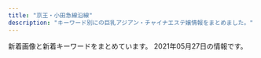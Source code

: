 ```yaml
---
title: "京王・小田急線沿線"
description: "キーワード別にの巨乳アジアン・チャイナエステ嬢情報をまとめました。"
---
```


新着画像と新着キーワードをまとめています。
2021年05月27日の情報です。

<DmmAffiliateIns />
<KeywordTable
  shops={
    [
    {
        "img_links": [
            "http://www.aroma-tsubaki.com/uploads/aromatsubaki/2012/10/e794bbe5838f-261.jpg",
            "http://www.aroma-tsubaki.com/uploads/aromatsubaki/2020/10/flash2.jpg",
            "http://www.aroma-tsubaki.com/uploads/aromatsubaki/2011/10/zi_link.jpg",
            "http://www.aroma-tsubaki.com/uploads/aromatsubaki/2011/10/shouji.jpg",
            "http://www.aroma-tsubaki.com/uploads/aromatsubaki/2011/10/play1.jpg",
            "http://www.aroma-tsubaki.com/uploads/aromatsubaki/2012/03/e794bbe5838f-1079.jpg",
            "http://www.aroma-tsubaki.com/uploads/aromatsubaki/2020/10/flash3.jpg",
            "http://www.aroma-tsubaki.com/uploads/aromatsubaki/2020/10/flash4.jpg",
            "http://www.aroma-tsubaki.com/uploads/aromatsubaki/2020/10/flash1.jpg",
            "http://www.aroma-tsubaki.com/uploads/aromatsubaki/2020/10/top.jpg",
            "http://www.aroma-tsubaki.com/uploads/aromatsubaki/2011/11/e794bbe5838f-031.jpg",
            "http://www.aroma-tsubaki.com/uploads/aromatsubaki/2012/05/e794bbe5838f-1623.jpg",
            "http://www.aroma-tsubaki.com/uploads/aromatsubaki/2011/10/play4.jpg",
            "http://www.aroma-tsubaki.com/uploads/aromatsubaki/2020/10/flash6.jpg",
            "http://www.aroma-tsubaki.com/uploads/aromatsubaki/2011/10/468x60.jpg",
            "http://www.aroma-tsubaki.com/uploads/aromatsubaki/2011/10/info.jpg",
            "http://www.aroma-tsubaki.com/uploads/aromatsubaki/2011/10/play3.jpg",
            "http://www.aroma-tsubaki.com/uploads/aromatsubaki/2020/10/flash5.jpg",
            "http://www.aroma-tsubaki.com/uploads/aromatsubaki/2011/11/e794bbe5838f-029.jpg",
            "http://www.aroma-tsubaki.com/uploads/aromatsubaki/2018/10/tel.jpg",
            "http://www.aroma-tsubaki.com/uploads/aromatsubaki/2011/10/play2.jpg",
            "http://www.aroma-tsubaki.com/uploads/aromatsubaki/images/no-photo.jpg"
        ],
        "station": "\u4eac\u738b\u591a\u6469\u30bb\u30f3\u30bf\u30fc\u99c5\u897f\u53e3",
        "keywords": {
            "C": 9
        },
        "url": "http://aroma-tsubaki.com/",
        "name": "\u693f"
    },
    {
        "img_links": [
            "http://www.kousei-jyunen.com/images/top-munu-2_05.jpg",
            "http://www.kousei-jyunen.com/images/top-1_05.jpg",
            "http://www.kousei-jyunen.com/flash.jpg",
            "http://www.kousei-jyunen.com/images/top-munu-2_04.jpg",
            "http://www.kousei-jyunen.com/images/top-munu-1_04.jpg",
            "http://www.kousei-jyunen.com/images/top-1_04.jpg",
            "http://www.kousei-jyunen.com/images/top-munu-2_01.jpg",
            "http://www.kousei-jyunen.com/images/sys.jpg",
            "http://www.kousei-jyunen.com/images/top-1_01.jpg",
            "http://www.kousei-jyunen.com/images/top-ib.jpg",
            "http://www.kousei-jyunen.com/images/staff.jpg",
            "http://www.kousei-jyunen.com/images/top-munu-1_03.jpg",
            "http://www.kousei-jyunen.com/images/top-munu-1_01.jpg",
            "http://www.kousei-jyunen.com/images/index_qr.jpg",
            "http://www.kousei-jyunen.com/images/top-munu-2_02.jpg",
            "http://www.kousei-jyunen.com/images/info.jpg",
            "http://www.kousei-jyunen.com/images/news.jpg",
            "http://www.kousei-jyunen.com/images/top-1_02.jpg",
            "http://www.kousei-jyunen.com/images/top-munu-1_05.jpg",
            "http://www.kousei-jyunen.com/images/top-munu-2_03.jpg",
            "http://www.kousei-jyunen.com/images/sta.jpg",
            "http://www.kousei-jyunen.com/images/top-munu-1_02.jpg",
            "http://www.kousei-jyunen.com/images/top-1_03.jpg"
        ],
        "keywords": {},
        "url": "http://www.kousei-jyunen.com/",
        "station": "\u6210\u57ce\u5b66\u5712\u524d\u99c5",
        "name": "\u6f64\u5712"
    },
    {
        "img_links": [
            "http://www.celia.work/images/ta.jpg",
            "http://www.celia.work/img/rika1.jpg",
            "http://www.celia.work/images/interior_t.jpg",
            "http://www.celia.work/images/news.jpg",
            "http://www.celia.work/images/head.jpg",
            "http://www.celia.work/images/concept.jpg",
            "http://www.celia.work/images/menu/interior.jpg",
            "http://www.celia.work/images/sys2.jpg",
            "http://www.celia.work/staff/ami.jpg",
            "http://www.celia.work/img/ami1.jpg",
            "http://www.celia.work/images/menu/staff.jpg",
            "http://www.celia.work/images/int3.png",
            "http://www.celia.work/images/int1.png",
            "http://www.celia.work/img/rika2.jpg",
            "http://www.celia.work/images/int2.png",
            "http://www.celia.work/images/staff_t.jpg",
            "http://www.celia.work/images/b1.jpg",
            "http://www.celia.work/images/b3.jpg",
            "http://www.celia.work/images/sys1.jpg",
            "http://www.celia.work/images/b2.jpg",
            "http://www.celia.work/img/riri1.jpg",
            "http://www.celia.work/staff/rika.jpg",
            "http://www.celia.work/staff/riri.jpg",
            "http://www.celia.work/images/menu/top.jpg",
            "http://www.celia.work/images/sys3.png",
            "http://www.celia.work/img/riri2.jpg",
            "http://www.celia.work/img/ami2.jpg"
        ],
        "url": "http://www.celia.work/",
        "keywords": {},
        "name": "RIBBON -\u30ea\u30dc\u30f3-",
        "station": "\u5e9c\u4e2d\u99c5\u5317\u53e3"
    },
    {
        "station": "\u8abf\u5e03\u99c5\u6771\u53e3",
        "keywords": {},
        "img_links": [
            "http://www.iyasi.work/img/yuri1.jpg",
            "http://www.iyasi.work/images/3.jpg",
            "http://www.iyasi.work/images/tel2.png",
            "http://www.iyasi.work/images/1.jpg",
            "http://www.iyasi.work/images/tel1.png",
            "http://www.iyasi.work/images/news.png",
            "http://www.iyasi.work/images/interior_t.jpg",
            "http://www.iyasi.work/images/ta.jpg",
            "http://www.iyasi.work/images/tel.jpg",
            "http://www.iyasi.work/images/2.jpg",
            "http://www.iyasi.work/images/line.png",
            "http://www.iyasi.work/images/int1.png",
            "http://www.iyasi.work/images/ac1.png",
            "http://www.iyasi.work/images/info.png",
            "http://www.iyasi.work/images/sys2.png",
            "http://www.iyasi.work/images/sys1.png",
            "http://www.iyasi.work/img/momo1.jpg",
            "http://www.iyasi.work/images/mobile.jpg",
            "http://www.iyasi.work/images/ac2.png",
            "http://www.iyasi.work/img/miyuki1.jpg",
            "http://www.iyasi.work/images/int2.png",
            "http://www.iyasi.work/images/staff_t.jpg"
        ],
        "url": "http://www.iyasi.work/",
        "name": "COCORO"
    },
    {
        "station": "\u767b\u6238\u99c5",
        "url": "http://www.goldsea.work/",
        "img_links": [
            "http://www.goldsea.work/img/loader.png",
            "http://www.goldsea.work/staff/yuki2.jpg",
            "http://www.goldsea.work/staff/rika1.jpg",
            "http://www.goldsea.work/staff/riko1.jpg",
            "http://www.goldsea.work/staff/risa1.jpg",
            "http://www.goldsea.work/staff/mayu.jpg",
            "http://www.goldsea.work/staff/rika.jpg",
            "http://www.goldsea.work/staff/nao.jpg",
            "http://www.goldsea.work/img/pic/int1.jpg",
            "http://www.goldsea.work/img/pic/slide_11.jpg",
            "http://www.goldsea.work/staff/riko2.jpg",
            "http://www.goldsea.work/staff/yuki1.jpg",
            "http://www.goldsea.work/staff/koko1.jpg",
            "http://www.goldsea.work/staff/risa.jpg",
            "http://www.goldsea.work/staff/koko2.jpg",
            "http://www.goldsea.work/staff/rika2.jpg",
            "http://www.goldsea.work/img/pic/slide_12.jpg",
            "http://www.goldsea.work/img/pic/int3.jpg",
            "http://www.goldsea.work/staff/nao2.jpg",
            "http://www.goldsea.work/staff/yuki.jpg",
            "http://www.goldsea.work/staff/riko.jpg",
            "http://www.goldsea.work/staff/nao1.jpg",
            "http://www.goldsea.work/img/pic/int2.jpg",
            "http://www.goldsea.work/staff/koko.jpg",
            "http://www.goldsea.work/staff/mayu1.jpg",
            "http://www.goldsea.work/staff/mayu2.jpg"
        ],
        "name": "Stylish",
        "keywords": {
            "84": 1,
            "D": 4,
            "86": 2,
            "83": 1,
            "C": 4,
            "89": 1,
            "85": 1,
            "F": 2,
            "87": 1,
            "E": 4
        }
    },
    {
        "name": "Lotus \uff5e\u30ed\u30fc\u30bf\u30b9\uff5e",
        "station": "\u8056\u8e5f\u685c\u30f6\u4e18\u99c5\u897f\u53e3",
        "url": "https://tama-mensesthe.com/",
        "img_links": [
            "https://tama-mensesthe.com/button/blog.png",
            "https://tama-mensesthe.com/staff/yumi-s1.jpg",
            "https://tama-mensesthe.com/images/footer-l.png",
            "https://tama-mensesthe.com/staff/yuyu-l1.jpg",
            "https://tama-mensesthe.com/room/2-s.jpg",
            "https://tama-mensesthe.com/room/3-l.jpg",
            "https://tama-mensesthe.com/button/home.png",
            "https://tama-mensesthe.com/images/main-sp.jpg",
            "https://tama-mensesthe.com/staff/mimi-l1.jpg",
            "https://tama-mensesthe.com/staff/momo-l1.jpg",
            "https://tama-mensesthe.com/staff/nana-s1.jpg",
            "https://tama-mensesthe.com/2019/12/25/miki-s1.jpg",
            "https://tama-mensesthe.com//images/footer-r.png",
            "https://tama-mensesthe.com/staff/eri-s1.jpg",
            "https://tama-mensesthe.com/room/2-l.jpg",
            "https://tama-mensesthe.com/link/mens-esthe.png",
            "https://tama-mensesthe.com/menu/home.png",
            "https://hamamatsucho-esthe.work/icon/twitter.png",
            "https://tama-mensesthe.com/staff/aya-l1.jpg",
            "https://tama-mensesthe.com/staff/mirai-l1.jpg",
            "https://kannai-mensesthe.com/images/footer-l.png",
            "https://tama-mensesthe.com/2020/01/15/momo-s1.jpg",
            "https://tama-mensesthe.com/staff/momo-l2.jpg",
            "https://tama-mensesthe.com/images/main1.jpg",
            "https://tama-mensesthe.com/images/header3.png",
            "https://tama-mensesthe.com/staff/yuyu-s1.jpg",
            "https://kannai-mensesthe.com//images/footer-r.png",
            "https://tama-mensesthe.com/room/4-s.jpg",
            "https://tama-mensesthe.com/staff/miki-l1.jpg",
            "https://tama-mensesthe.com/2020/07/04/eri-s1.jpg",
            "https://tama-mensesthe.com/room/esthe1.jpg",
            "https://tama-mensesthe.com/staff/mimi-s1.jpg",
            "https://tama-mensesthe.com/menu/info.png",
            "https://tama-mensesthe.com/room/1-s.jpg",
            "https://hamamatsucho-esthe.work/icon/facebook.png",
            "https://tama-mensesthe.com/staff/coco-l1.jpg",
            "https://tama-mensesthe.com/staff/mirai-s1.jpg",
            "https://tama-mensesthe.com/staff/miki-s1.jpg",
            "https://tama-mensesthe.com/staff/momo-s2.jpg",
            "https://tama-mensesthe.com/room/1-l.jpg",
            "https://tama-mensesthe.com/room/3-s.jpg",
            "https://tama-mensesthe.com/menu/staff.png",
            "https://tama-mensesthe.com/room/esthe2.jpg",
            "https://tama-mensesthe.com/2020/10/24/yumi-s1.jpg",
            "https://tama-mensesthe.com/staff/yumi-l1.jpg",
            "https://hamamatsucho-esthe.work/icon/line.png",
            "https://tama-mensesthe.com/2020/10/06/aya-s1.jpg",
            "https://tama-mensesthe.com/images/flower.png",
            "https://tama-mensesthe.com/staff/momo-s1.jpg",
            "https://tama-mensesthe.com/staff/coco-s1.jpg",
            "https://tama-mensesthe.com/2020/10/06/mirai-s1.jpg",
            "https://tama-mensesthe.com/icon/yelp.png",
            "https://tama-mensesthe.com/staff/aya-s1.jpg",
            "https://tama-mensesthe.com/staff/eri-l1.jpg",
            "https://tama-mensesthe.com/staff/yuri-l1.jpg",
            "https://tama-mensesthe.com/images/clear.png",
            "https://tama-mensesthe.com/room/4-l.jpg",
            "https://tama-mensesthe.com/staff/nana-l1.jpg",
            "https://tama-mensesthe.com/staff/yuri-s1.jpg",
            "https://tama-mensesthe.com/menu/blog.png",
            "https://tama-mensesthe.com/room/esthe3.jpg",
            "https://tama-mensesthe.com/button/staff.png"
        ],
        "keywords": {
            "90": 66,
            "86": 11,
            "92": 22,
            "87": 11,
            "88": 11
        }
    },
    {
        "station": "JR\u7a32\u7530\u5824\u99c5",
        "keywords": {},
        "name": "\u30c1\u30e3\u30fc\u30df\u30f3\u30b0",
        "url": "http://inadazutsumi.work/",
        "img_links": [
            "http://inadazutsumi.work/images/g4.jpg",
            "http://inadazutsumi.work/images/zi_staff.png",
            "http://inadazutsumi.work/images/g0.jpg",
            "http://inadazutsumi.work/images/g2.jpg",
            "http://inadazutsumi.work/images/mobile.jpg",
            "http://inadazutsumi.work/images/top.jpg",
            "http://inadazutsumi.work/images/g5.jpg",
            "http://inadazutsumi.work/images/g3.jpg",
            "http://inadazutsumi.work/images/g1.jpg",
            "http://inadazutsumi.work/images/tel.jpg"
        ]
    },
    {
        "keywords": {
            "F": 2,
            "C": 3,
            "\u5de8\u4e73": 1,
            "\u4e73": 1,
            "E": 64,
            "D": 41,
            "\u30bb\u30af\u30b7\u30fc": 31
        },
        "img_links": [
            "https://dear.ests.jp/images/s_info.jpg",
            "https://dear.ests.jp/photos/sites/49/2021/04/2021041511095279.jpeg",
            "https://dear.ests.jp/images/amore.jpg",
            "https://dear.ests.jp/photos/sites/49/2021/04/2021042615175874.jpeg",
            "https://dear.ests.jp/images/bj3.jpg",
            "https://dear.ests.jp/images/s_staff.jpg",
            "https://dear.ests.jp/photos/sites/49/2021/04/2021041511140229.jpeg",
            "https://dear.ests.jp/photos/sites/49/2021/05/2021051414211872.jpeg",
            "https://dear.ests.jp/photos/sites/49/2021/04/2021042600463028.jpeg",
            "https://dear.ests.jp/images/link2.jpg",
            "https://dear.ests.jp/photos/sites/49/2021/05/2021050810150376.jpeg",
            "https://dear.ests.jp/images/paypay.jpg",
            "https://dear.ests.jp/images/info2.jpg",
            "https://dear.ests.jp/photos/sites/49/2021/04/2021041913195348.jpeg",
            "https://dear.ests.jp/photos/sites/49/2021/04/2021041216053062.jpg",
            "https://dear.ests.jp/photos/sites/49/2021/04/2021041319465766.jpeg",
            "https://dear.ests.jp/photos/sites/49/2021/04/2021042601291034.jpeg",
            "https://dear.ests.jp/photos/sites/49/2021/04/2021042000340375.jpeg",
            "https://dear.ests.jp/photos/sites/49/2021/05/2021052413183715.jpeg",
            "https://dear.ests.jp/photos/sites/49/2021/04/2021041513593722.jpeg",
            "https://dear.ests.jp/photos/sites/49/2021/04/2021042222290912.jpeg",
            "https://dear.ests.jp/images/top.jpg",
            "https://dear.ests.jp/images/s_link.jpg",
            "https://dear.ests.jp/photos/sites/49/2021/05/2021052514195070.jpeg",
            "https://dear.ests.jp/photos/sites/49/2021/05/2021051715055993.jpeg",
            "https://dear.ests.jp/photos/sites/49/2021/05/2021051114140830.jpeg",
            "https://dear.ests.jp/images/member.jpg",
            "https://dear.ests.jp/photos/sites/49/2021/04/2021041901291776.jpeg",
            "https://dear.ests.jp/photos/sites/49/2021/04/2021041513454813.jpeg",
            "https://esta-kanto.com/img/kanto/esta-200_40.jpg",
            "https://dear.ests.jp/images/1.jpg",
            "https://dear.ests.jp/photos/sites/49/2021/05/2021051113271046.jpeg",
            "https://dear.ests.jp/photos/sites/49/2021/04/2021042700265716.jpeg",
            "https://dear.ests.jp/images/bj1.jpg"
        ],
        "station": "\u5e9c\u4e2d\u99c5",
        "name": "Dear",
        "url": "https://dear.ests.jp/"
    },
    {
        "keywords": {},
        "url": "http://bluemoon.ests.jp/",
        "img_links": [],
        "name": "Blue Moon",
        "station": "\u8abf\u5e03\u99c5\u6771\u53e3"
    },
    {
        "url": "http://nian.estheya.com/",
        "name": "\u30cb\u30e3\u30fc\u30cb\u30e3\u30fc",
        "img_links": [
            "http://nian.estheya.com/css/top02.jpg",
            "http://nian.estheya.com/images/call.png",
            "http://nian.estheya.com/css/staff/staff02.jpg",
            "http://nian.estheya.com/css/top01.jpg",
            "http://nian.estheya.com/css/osusume03.jpg",
            "http://nian.estheya.com/css/osusume02.jpg",
            "http://nian.estheya.com/css/staff/staff01.jpg",
            "http://nian.estheya.com/css/staff/staff03.jpg",
            "http://nian.estheya.com/css/osusume01.jpg",
            "http://nian.estheya.com/css/m-head.jpg",
            "http://nian.estheya.com/css/top03.jpg",
            "http://nian.estheya.com/css/foot.jpg"
        ],
        "station": "\u5411\u30f6\u4e18\u904a\u5712\u99c5\u5357\u53e3",
        "keywords": {}
    },
    {
        "img_links": [
            "http://www.huiyiop.xyz/uploads/210519/1-210519141249128.jpg",
            "http://www.huiyiop.xyz/uploads/210518/1-21051Q51604948.jpg",
            "http://www.huiyiop.xyz/uploads/210518/1-21051Q62ZV57.jpg",
            "http://www.huiyiop.xyz/uploads/allimg/210517/1-21051G01313T7.png",
            "http://www.huiyiop.xyz/uploads/210527/1-21052G633415L.jpg",
            "http://www.huiyiop.xyz/index_files/1615344873-headpm.jpg",
            "http://www.huiyiop.xyz/index_files/1615346033-top.jpg",
            "http://www.huiyiop.xyz/uploads/210522/1-2105220U149524.jpg",
            "http://www.huiyiop.xyz/uploads/210525/1-210525094941U3.jpg",
            "http://www.huiyiop.xyz/uploads/210525/1-210525100219160.jpg",
            "http://www.huiyiop.xyz/uploads/allimg/210518/1-21051Q2553D31.jpg",
            "http://www.huiyiop.xyz/uploads/allimg/210520/1-2105201531523F.jpg",
            "http://www.huiyiop.xyz/index_files/1615347885-news.jpg",
            "http://www.huiyiop.xyz/uploads/210518/1-21051Q62U3103.jpg",
            "http://www.huiyiop.xyz/index_files/1615346254-staff.jpg",
            "http://www.huiyiop.xyz/index_files/pagetop.png",
            "http://www.huiyiop.xyz/uploads/210527/1-21052G6331Q23.jpg",
            "http://www.huiyiop.xyz/uploads/allimg/210518/1-21051Q25602Y9.jpg",
            "http://www.huiyiop.xyz/uploads/210518/1-21051Q5144K03.jpg",
            "http://www.huiyiop.xyz/uploads/allimg/210518/1-21051Q25502Q4.jpg",
            "http://www.huiyiop.xyz/uploads/210519/1-21051914131L48.jpg",
            "http://www.huiyiop.xyz/uploads/210525/1-210525100030V3.jpg",
            "http://www.huiyiop.xyz/uploads/210519/1-210519141IE27.jpg",
            "http://www.huiyiop.xyz/uploads/allimg/210518/1-21051Q25515958.jpg",
            "http://www.huiyiop.xyz/index_files/1615344802-headpc.jpg",
            "http://www.huiyiop.xyz/index_files/1615349518-pickupb.png",
            "http://www.huiyiop.xyz/index_files/1615346279-interior.jpg",
            "http://www.huiyiop.xyz/uploads/210519/1-210519141FH08.jpg",
            "http://www.huiyiop.xyz/index_files/1615349416-pickup.jpg",
            "http://www.huiyiop.xyz/uploads/210518/1-21051Q62921946.jpg",
            "http://www.huiyiop.xyz/index_files/1615350476-tg.jpg",
            "http://www.huiyiop.xyz/uploads/210526/1-2105261422023P.jpg",
            "http://www.huiyiop.xyz/index_files/1615354994-interior_t.jpg",
            "http://www.huiyiop.xyz/uploads/210526/1-2105261426441V.jpg"
        ],
        "name": "Sweet Time",
        "keywords": {
            "\u4e73": 2
        },
        "station": "\u7b39\u585a\u99c5",
        "url": "http://www.huiyiop.xyz/"
    },
    {
        "station": "\u8abf\u5e03\u99c5\u6771\u53e3",
        "name": "\u3084\u3059\u3089\u304e",
        "url": "http://esthegt.xyz/yac/",
        "keywords": {},
        "img_links": [
            "http://esthegt.xyz/yac/images/bar-6.png",
            "http://esthegt.xyz/yac/images/button-2.png",
            "http://esthegt.xyz/yac/images/button-3.png",
            "http://esthegt.xyz/yac/images/button-1.png",
            "http://esthegt.xyz/yac/girl/9.jpg",
            "http://esthegt.xyz/yac/girl/g06.png",
            "http://esthegt.xyz/yac/girl/7.jpg",
            "http://esthegt.xyz/yac/images/bar-4.png",
            "http://esthegt.xyz/yac/images/bar-3.png",
            "http://esthegt.xyz/yac/images/footer.png",
            "http://esthegt.xyz/yac/girl/g07.png",
            "http://esthegt.xyz/yac/images/bar-5.png",
            "http://esthegt.xyz/yac/images/button-5.png",
            "http://esthegt.xyz/yac/girl/g08.png",
            "http://esthegt.xyz/yac/girl/6.jpg",
            "http://esthegt.xyz/yac/images/bar-2.png",
            "http://esthegt.xyz/yac/girl/8.jpg",
            "http://esthegt.xyz/yac/images/bar-1.png",
            "http://esthegt.xyz/yac/images/tt.png",
            "http://esthegt.xyz/yac/images/button-6.png",
            "http://esthegt.xyz/yac/images/button-4.png"
        ]
    },
    {
        "station": "\u767b\u6238\u99c5\u751f\u7530\u7dd1\u5730\u53e3",
        "name": "\u30b9\u30df\u30ec",
        "img_links": [
            "http://simiru.work/uploads/210317/1-21031GT511233.jpg",
            "http://simiru.work/uploads/allimg/210217/1-21021G45S1.jpg",
            "http://simiru.work/uploads/200706/1-200F6162531Y9.png",
            "http://simiru.work/uploads/allimg/210317/1-21031GA253.jpg",
            "http://simiru.work/uploads/allimg/210217/1-21021G45K7.jpg",
            "http://simiru.work/uploads/allimg/210217/1-21021G45911.jpg",
            "http://simiru.work/uploads/210217/1-21021G45Z0R1.jpg",
            "http://simiru.work/webstyle/gobottom.png",
            "http://simiru.work/uploads/200706/1-200F6162A1116.jpg",
            "http://simiru.work/uploads/210317/1-21031GA244V4.jpg",
            "http://simiru.work/uploads/allimg/210317/1-21031GA417.jpg",
            "http://simiru.work/uploads/200707/1-200FG022542H.jpg",
            "http://simiru.work/uploads/210317/1-21031GA40b18.jpg",
            "http://simiru.work/uploads/210317/1-21031GA143332.jpg",
            "http://simiru.work/uploads/210217/1-21021G45JWU.jpg",
            "http://simiru.work/uploads/200706/1-200F616262aV.jpg",
            "http://simiru.work/uploads/210217/1-21021G45Q5O1.jpg",
            "http://simiru.work/uploads/allimg/210317/1-21031GA150.jpg",
            "http://simiru.work/uploads/200706/1-200F6153052L7.jpg"
        ],
        "keywords": {
            "88": 10,
            "D": 3,
            "86": 2,
            "E": 9
        },
        "url": "http://simiru.work/"
    },
    {
        "station": "\u4ee3\u3005\u6728\u4e0a\u539f\u99c5\u5357\u53e3",
        "name": "for you",
        "keywords": {
            "D": 16,
            "E": 4,
            "86": 18,
            "87": 2
        },
        "url": "http://aroma-relax.red/",
        "img_links": [
            "http://aroma-relax.red/img/cg09.jpg",
            "http://aroma-relax.red/img/cg08.jpg",
            "http://aroma-relax.red/img/f1.jpg",
            "http://aroma-relax.red/img/f3.jpg",
            "http://aroma-relax.red/img/cg03.jpg",
            "http://aroma-relax.red/img/f4.jpg",
            "http://aroma-relax.red/img/l.png",
            "http://aroma-relax.red/img/top.jpg",
            "http://aroma-relax.red/img/cg02.jpg",
            "http://aroma-relax.red/img/f2.jpg",
            "http://aroma-relax.red/img/cg04.jpg",
            "http://aroma-relax.red/img/cg05.jpg",
            "http://aroma-relax.red/img/footer.jpg",
            "http://aroma-relax.red/img/cg07.jpg",
            "http://aroma-relax.red/img/cg01.jpg",
            "http://aroma-relax.red/img/cg10.jpg",
            "http://aroma-relax.red/img/no.png",
            "http://aroma-relax.red/img/stafft.jpg",
            "http://aroma-relax.red/img/cg06.jpg"
        ]
    },
    {
        "name": "\u7e01",
        "url": "http://www.en.mensest.com/",
        "img_links": [
            "http://www.en.mensest.com/images/top.png",
            "http://www.en.mensest.com/images/evetop.png",
            "http://www.en.mensest.com/files/002.jpg",
            "http://www.en.mensest.com/images/staff_s.png",
            "http://www.en.mensest.com/files/001.jpg",
            "http://www.en.mensest.com/files/004.jpg",
            "http://www.en.mensest.com/images/news.png",
            "http://www.en.mensest.com/files/006.jpg",
            "http://www.en.mensest.com/files/005.jpg",
            "http://www.en.mensest.com/files/007.jpg",
            "http://www.en.mensest.com/files/003.jpg"
        ],
        "keywords": {
            "D": 18,
            "86": 6,
            "C": 3,
            "87": 15
        },
        "station": "\u4eac\u738b\u6c38\u5c71\u99c5\u5317\u53e3"
    },
    {
        "url": "https://s-botan.tokyo/",
        "img_links": [
            "https://s-botan.tokyo/wp-content/uploads/2020/02/11botan.jpg",
            "https://s-botan.tokyo/wp-content/uploads/2020/02/14botan.jpg",
            "https://s-botan.tokyo/wp-content/themes/este/img/tel_footer.png",
            "https://s-botan.tokyo/wp-content/themes/este/img/2.jpg",
            "https://s-botan.tokyo/wp-content/themes/este/img/top-img05.png",
            "https://s-botan.tokyo/wp-content/uploads/2020/02/13botan.jpg",
            "https://s-botan.tokyo/wp-content/uploads/2020/02/12botan.jpg",
            "https://s-botan.tokyo/wp-content/themes/este/img/top-img01b.png",
            "https://s-botan.tokyo/wp-content/themes/este/img/top-img01a.png",
            "https://s-botan.tokyo/wp-content/uploads/2020/02/15botan.jpg",
            "https://s-botan.tokyo/wp-content/themes/este/img/top-img01.png",
            "https://s-botan.tokyo/wp-content/uploads/2020/02/9botan.jpg",
            "https://s-botan.tokyo/wp-content/uploads/2020/02/16botan.jpg",
            "https://s-botan.tokyo/wp-content/themes/este/img/1.jpg",
            "https://s-botan.tokyo/wp-content/themes/este/img/top-img02.png",
            "https://s-botan.tokyo/wp-content/themes/este/img/call.png",
            "https://s-botan.tokyo/wp-content/uploads/2020/02/5botan.jpg",
            "https://s-botan.tokyo/wp-content/themes/este/img/tel_header.png",
            "https://s-botan.tokyo/wp-content/themes/este/img/4.jpg",
            "https://s-botan.tokyo/wp-content/themes/este/img/3.jpg"
        ],
        "keywords": {
            "D": 15,
            "C": 9
        },
        "name": "\u30dc\u30bf\u30f3",
        "station": "\u6210\u57ce\u5b66\u5712\u524d\u99c5"
    },
    {
        "name": "\u7652\u3057\u7a7a\u9593",
        "station": "\u8056\u8e5f\u685c\u30f6\u4e18\u99c5\u6771\u53e3",
        "keywords": {
            "85": 3,
            "84": 9,
            "86": 2,
            "88": 6,
            "83": 3
        },
        "url": "http://space.iyasi.me/",
        "img_links": [
            "http://space.iyasi.me/images/top1.jpg",
            "http://space.iyasi.me/images/staff_bj4.png",
            "http://space.iyasi.me/images/s_service.png",
            "http://space.iyasi.me/images/staff18a.jpg",
            "http://space.iyasi.me/images/staff13a.jpg",
            "http://space.iyasi.me/layer/images/top/top_04.jpg",
            "http://space.iyasi.me/images/staff_bj1.png",
            "http://space.iyasi.me/images/wenzi-staff.png",
            "http://space.iyasi.me/images/ser1.jpg",
            "http://space.iyasi.me/images/staff20a.jpg",
            "http://space.iyasi.me/images/ser2.jpg",
            "http://space.iyasi.me/layer/images/top/top_03.jpg",
            "http://space.iyasi.me/images/staff16b.jpg",
            "http://space.iyasi.me/images/ser4.jpg",
            "http://space.iyasi.me/images/staff7.jpg",
            "http://space.iyasi.me/images/info.png",
            "http://space.iyasi.me/images/staff16a.jpg",
            "http://space.iyasi.me/layer/images/top/top_01.jpg",
            "http://space.iyasi.me/images/ser3.jpg",
            "http://space.iyasi.me/images/staff1a.jpg",
            "http://space.iyasi.me/layer/images/top/top_06.jpg",
            "http://space.iyasi.me/images/staff1.jpg",
            "http://space.iyasi.me/images/staff17a.jpg",
            "http://space.iyasi.me/images/1.jpg",
            "http://space.iyasi.me/layer/images/top/top_02.jpg",
            "http://space.iyasi.me/layer/images/top/top_05.jpg",
            "http://space.iyasi.me/layer/images/top.jpg",
            "http://space.iyasi.me/images/top2.jpg",
            "http://space.iyasi.me/images/staff21a.jpg",
            "http://space.iyasi.me/layer/images/top/top_08.png",
            "http://space.iyasi.me/images/staff22a.jpg",
            "http://space.iyasi.me/images/s_info.png"
        ]
    },
    {
        "station": "\u9ad8\u5e61\u4e0d\u52d5\u99c5",
        "keywords": {
            "D": 158,
            "85": 74,
            "C": 80,
            "87": 72,
            "86": 48,
            "88": 12,
            "E": 36
        },
        "img_links": [
            "http://shes-room.ests.jp/images/room5_l.jpg",
            "http://shes-room.ests.jp/images/link_nav01.jpg",
            "http://shes-room.ests.jp/photos/sites/28/2020/10/2020101016222167.jpg",
            "http://shes-room.ests.jp/images/img_eject.jpg",
            "http://shes-room.ests.jp/images/link_nav05.jpg",
            "http://shes-room.ests.jp/photos/sites/28/2021/02/2021022614145396.jpg",
            "http://shes-room.ests.jp/photos/sites/28/2020/10/2020100717571552.jpg",
            "http://shes-room.ests.jp/images/sp_top.jpg",
            "http://shes-room.ests.jp/photos/sites/28/2020/10/2020101614244874.jpg",
            "http://shes-room.ests.jp/images/link_nav07.jpg",
            "http://shes-room.ests.jp/images/room6_l.jpg",
            "http://shes-room.ests.jp/images/top.png",
            "http://shes-room.ests.jp/photos/sites/28/2021/02/2021021511201284.jpg",
            "http://shes-room.ests.jp/photos/sites/28/2020/11/2020111110271328.jpg",
            "http://shes-room.ests.jp/images/room1_l.jpg",
            "http://shes-room.ests.jp/images/tit_new.jpg",
            "http://shes-room.ests.jp/images/room4_l.jpg",
            "http://shes-room.ests.jp/photos/sites/28/2020/12/202012011125470.jpg",
            "http://shes-room.ests.jp/photos/sites/28/2020/10/202010071757145.jpg",
            "http://shes-room.ests.jp/photos/sites/28/2020/12/2020122115433089.jpg",
            "http://shes-room.ests.jp/photos/sites/28/2020/10/2020100717571635.jpg",
            "http://shes-room.ests.jp/images/link_nav06.jpg",
            "http://shes-room.ests.jp/photos/sites/28/2021/02/2021020115594033.jpg",
            "http://shes-room.ests.jp/photos/sites/28/2020/11/2020111612224039.jpg",
            "http://shes-room.ests.jp/photos/sites/28/2021/03/2021030315242120.jpg",
            "http://shes-room.ests.jp/images/link_nav03.jpg",
            "http://shes-room.ests.jp/images/tit_face.jpg",
            "http://shes-room.ests.jp/photos/sites/28/2020/11/2020112612090675.jpg",
            "http://shes-room.ests.jp/images/link_nav02.jpg",
            "http://shes-room.ests.jp/images/btn_eject.jpg",
            "http://shes-room.ests.jp/photos/sites/28/2020/12/2020122711283243.jpg",
            "http://shes-room.ests.jp/images/room2_l.jpg",
            "http://shes-room.ests.jp/photos/sites/28/2020/10/2020100717571670.jpg",
            "http://shes-room.ests.jp/photos/sites/28/2020/12/2020120712462037.jpg",
            "http://shes-room.ests.jp/images/tit_eject.jpg",
            "http://shes-room.ests.jp/photos/sites/28/2021/03/2021031115115796.jpg",
            "http://shes-room.ests.jp/images/close_eject.png",
            "http://shes-room.ests.jp/photos/sites/28/2021/02/2021020116004176.jpg",
            "http://shes-room.ests.jp/images/room3_l.jpg",
            "http://shes-room.ests.jp/images/link_nav04.jpg"
        ],
        "url": "http://shes-room.ests.jp/",
        "name": "come here \u30ea\u30e9\u30af\u30bc\u30fc\u30b7\u30e7\u30f3"
    },
    {
        "keywords": {
            "92": 1,
            "C": 1,
            "E": 1,
            "D": 1,
            "90": 1,
            "86": 1
        },
        "url": "http://sicily.estheya.com/",
        "img_links": [
            "http://sicily.estheya.com/images/call.png",
            "http://sicily.estheya.com/css/staff/staff02.jpg",
            "http://sicily.estheya.com/css/m-head.jpg",
            "http://sicily.estheya.com/css/staff/staff01.jpg",
            "http://sicily.estheya.com/css/staff/staff03.jpg",
            "http://sicily.estheya.com/css/m-top04.jpg",
            "http://sicily.estheya.com/css/cam01.jpg"
        ],
        "station": "\u767b\u6238\u99c5\u751f\u7530\u7dd1\u5730\u53e3",
        "name": "Sicily"
    },
    {
        "name": "Pandora -\u30d1\u30f3\u30c9\u30e9-",
        "url": "http://pandora.estheya.com/",
        "img_links": [
            "http://pandora.estheya.com/css/top-left02.jpg",
            "http://pandora.estheya.com/css/staff/staff07.jpg",
            "http://pandora.estheya.com/css/staff/staff06.jpg",
            "http://pandora.estheya.com/css/baner.jpg",
            "http://pandora.estheya.com/css/staff/staff04.jpg",
            "http://pandora.estheya.com/css/cam01.jpg",
            "http://pandora.estheya.com/css/nav/nav-005.jpg",
            "http://pandora.estheya.com/css/tel.png",
            "http://pandora.estheya.com/css/staff/staff02.jpg",
            "http://pandora.estheya.com/css/nav/nav-001.jpg",
            "http://pandora.estheya.com/css/osusume01.jpg",
            "http://pandora.estheya.com/css/nav/nav-006.jpg",
            "http://pandora.estheya.com/css/staff/staff05.jpg",
            "http://pandora.estheya.com/css/nav/nav-004.jpg",
            "http://pandora.estheya.com/css/nav/nav-003.jpg",
            "http://pandora.estheya.com/css/nav/nav-002.jpg"
        ],
        "keywords": {
            "88": 1,
            "91": 1,
            "87": 1,
            "C": 2,
            "92": 1,
            "E": 3,
            "90": 1
        },
        "station": "\u8abf\u5e03\u99c5\u5317\u53e3"
    },
    {
        "name": "COCORO",
        "url": "http://cocoro.estheya.com/",
        "img_links": [
            "http://cocoro.estheya.com/images/call.png",
            "http://cocoro.estheya.com/css/m-top04.jpg",
            "http://cocoro.estheya.com/css/m-head.jpg",
            "http://cocoro.estheya.com/css/staff/staff01.jpg",
            "http://cocoro.estheya.com/css/staff/staff02.jpg",
            "http://cocoro.estheya.com/css/staff/staff03.jpg",
            "http://cocoro.estheya.com/css/cam01.jpg"
        ],
        "keywords": {
            "E": 1,
            "92": 1,
            "D": 1,
            "90": 1,
            "86": 1,
            "C": 1
        },
        "station": "\u5411\u30f6\u4e18\u904a\u5712\u99c5"
    },
    {
        "station": "\u5343\u6b73\u70cf\u5c71\u99c5\u5317\u53e3",
        "keywords": {
            "E": 8,
            "86": 96,
            "D": 88
        },
        "name": "\u6df1\u4e95\u6c37\u306e\u56fd",
        "img_links": [
            "http://massage-est.xyz/images/cg061.jpg",
            "http://massage-est.xyz/images/cg10.jpg",
            "http://massage-est.xyz/images/top2.png",
            "http://massage-est.xyz/images/cg081.jpg",
            "http://massage-est.xyz/images/cg051.jpg",
            "http://massage-est.xyz/images/spacer300x450.png",
            "http://massage-est.xyz/images/cg07.jpg",
            "http://massage-est.xyz/images/cg021.jpg",
            "http://massage-est.xyz/images/cg011.jpg",
            "http://massage-est.xyz/images/cg06.jpg",
            "http://massage-est.xyz/images/top.png",
            "http://massage-est.xyz/images/sys.jpg",
            "http://massage-est.xyz/images/up_100_1_0.jpg",
            "http://massage-est.xyz/images/cg12.jpg",
            "http://massage-est.xyz/images/cg04.jpg",
            "http://massage-est.xyz/images/cg08.jpg",
            "http://massage-est.xyz/images/cg01.jpg",
            "http://massage-est.xyz/images/spacer900x360.png",
            "http://massage-est.xyz/images/cg05.jpg",
            "http://massage-est.xyz/images/cg02.jpg",
            "http://massage-est.xyz/images/cg13.jpg",
            "http://massage-est.xyz/images/cg03.jpg",
            "http://massage-est.xyz/images/cg031.jpg",
            "http://massage-est.xyz/images/cg11.jpg",
            "http://massage-est.xyz/images/cg071.jpg",
            "http://massage-est.xyz/images/qr.jpg"
        ],
        "url": "http://massage-est.xyz/"
    },
    {
        "url": "http://www.perfect-plan.iesjp.com/",
        "name": "\u30d1\u30fc\u30d5\u30a7\u30af\u30c8\u30fb\u30d7\u30e9\u30f3",
        "station": "\u7b39\u585a\u99c5\u5317\u53e3",
        "keywords": {
            "87": 1,
            "86": 1,
            "D": 4,
            "85": 2
        },
        "img_links": [
            "http://www.perfect-plan.iesjp.com/images/left01.png",
            "http://www.perfect-plan.iesjp.com/images/staff.png",
            "http://www.perfect-plan.iesjp.com/images/interior_bg.png",
            "http://www.perfect-plan.iesjp.com/images/ta.png",
            "http://www.perfect-plan.iesjp.com/images/flash.jpg",
            "http://www.perfect-plan.iesjp.com/files/005.jpg",
            "http://www.perfect-plan.iesjp.com/files/007.jpg",
            "http://www.perfect-plan.iesjp.com/images/top.png",
            "http://www.perfect-plan.iesjp.com/files/008.jpg",
            "http://www.perfect-plan.iesjp.com/files/001.jpg",
            "http://www.perfect-plan.iesjp.com/images/mobile.png",
            "http://www.perfect-plan.iesjp.com/images/interior.png"
        ]
    },
    {
        "name": "Cindy Baby",
        "station": "\u5343\u6b73\u70cf\u5c71\u99c5\u5317\u53e3",
        "keywords": {
            "E": 5,
            "87": 1,
            "C": 1,
            "91": 2,
            "90": 3
        },
        "img_links": [
            "https://cindy.relaxjp.com/css/m-top003.jpg",
            "https://cindy.relaxjp.com/css/staff/staff02.png",
            "https://cindy.relaxjp.com/css/staff/staff01.png",
            "https://cindy.relaxjp.com/css/cam01.jpg",
            "https://cindy.relaxjp.com/css/staff/staff04.png",
            "https://cindy.relaxjp.com/css/staff/staff03.png",
            "https://cindy.relaxjp.com/images/call.png",
            "https://cindy.relaxjp.com/css/staff/staff05.png",
            "https://cindy.relaxjp.com/css/staff/staff06.png",
            "https://cindy.relaxjp.com/css/m-head.jpg",
            "https://cindy.relaxjp.com/css/foot01.jpg",
            "https://cindy.relaxjp.com/css/m-top004.jpg"
        ],
        "url": "https://cindy.relaxjp.com/"
    },
    {
        "keywords": {
            "88": 1,
            "F": 1,
            "D": 2,
            "86": 1
        },
        "url": "http://www.tukinohikai.xyz/",
        "station": "\u767b\u6238\u99c5\u751f\u7530\u7dd1\u5730\u53e3",
        "img_links": [
            "http://www.tukinohikai.xyz/uploads/210222/1-21022216060D43.jpg",
            "http://www.tukinohikai.xyz/uploads/210222/1-210222120QYH.jpg",
            "http://www.tukinohikai.xyz/uploads/210222/1-210222113331928.jpg"
        ],
        "name": "Alice \uff5e\u30a2\u30ea\u30b9\uff5e"
    },
    {
        "name": "\u30ec\u30a4\u30f3\u30dc\u30fc",
        "station": "\u5343\u6b73\u70cf\u5c71\u99c5\u5317\u53e3",
        "url": "https://es-relax.tokyo/",
        "img_links": [
            "https://es-relax.tokyo/wp-content/themes/este/img/3.jpg",
            "https://es-relax.tokyo/wp-content/uploads/2020/02/1rainbow-1.jpg",
            "https://es-relax.tokyo/wp-content/uploads/2020/02/87261rainbow.jpg",
            "https://es-relax.tokyo/wp-content/uploads/2021/05/q1324876rainbow.jpg",
            "https://es-relax.tokyo/wp-content/uploads/2020/02/897621rainbow.jpg",
            "https://es-relax.tokyo/wp-content/uploads/2020/11/908271rainbow.jpg",
            "https://es-relax.tokyo/wp-content/themes/este/img/top-img01b.png",
            "https://es-relax.tokyo/wp-content/themes/este/img/top-img01a.png",
            "https://es-relax.tokyo/wp-content/uploads/2020/10/11rainbow.jpg",
            "https://es-relax.tokyo/wp-content/themes/este/img/tel_footer.png",
            "https://es-relax.tokyo/wp-content/themes/este/img/call.png",
            "https://es-relax.tokyo/wp-content/themes/este/img/top-img02.png",
            "https://es-relax.tokyo/wp-content/themes/este/img/top-img04.png",
            "https://es-relax.tokyo/wp-content/themes/este/img/1.jpg",
            "https://es-relax.tokyo/wp-content/uploads/2020/02/8976218rainbow.jpg",
            "https://es-relax.tokyo/wp-content/uploads/2021/04/56786rainbow.jpg",
            "https://es-relax.tokyo/wp-content/themes/este/img/4.jpg",
            "https://es-relax.tokyo/wp-content/themes/este/img/top-img01.png",
            "https://es-relax.tokyo/wp-content/uploads/2021/02/9876rainbow.jpg",
            "https://es-relax.tokyo/wp-content/uploads/2020/12/87612rainbow.jpg",
            "https://es-relax.tokyo/wp-content/themes/este/img/2.jpg",
            "https://es-relax.tokyo/wp-content/themes/este/img/tel_header.png"
        ],
        "keywords": {
            "D": 10,
            "E": 17,
            "F": 6
        }
    },
    {
        "url": "http://www.sexy.masg.info/",
        "img_links": [
            "http://www.sexy.masg.info/files/004.jpg",
            "http://www.sexy.masg.info/images/nav-001.png",
            "http://www.sexy.masg.info/photo_news/upimg/148456098c3d489495_0.jpg",
            "http://www.sexy.masg.info/images/nav-006.png",
            "http://www.sexy.masg.info/files/007.jpg",
            "http://www.sexy.masg.info/photo_news/upimg/546976073e91843a25_0.jpg",
            "http://www.sexy.masg.info/photo_news/upimg/546976073e91843a25_1.jpg",
            "http://www.sexy.masg.info/images/nav-002.png",
            "http://www.sexy.masg.info/images/top02-left.png",
            "http://www.sexy.masg.info/photo_news/upimg/148456098c3d489495_1.jpg",
            "http://www.sexy.masg.info/files/008.jpg",
            "http://www.sexy.masg.info/files/006.jpg",
            "http://www.sexy.masg.info/photo_news/upimg/51915605bf3089d1a1_1.jpg",
            "http://www.sexy.masg.info/images/tel.png",
            "http://www.sexy.masg.info/files/010.jpg",
            "http://www.sexy.masg.info/files/003.jpg",
            "http://www.sexy.masg.info/files/009.jpg",
            "http://www.sexy.masg.info/images/top003.png",
            "http://www.sexy.masg.info/photo_news/upimg/51915605bf3089d1a1_0.jpg",
            "http://www.sexy.masg.info/images/osusume01.png",
            "http://www.sexy.masg.info/images/nav-004.png",
            "http://www.sexy.masg.info/images/nav-003.png",
            "http://www.sexy.masg.info/files/001.jpg",
            "http://www.sexy.masg.info/images/top01.png",
            "http://www.sexy.masg.info/files/002.jpg",
            "http://www.sexy.masg.info/images/nav-005.png"
        ],
        "name": "\u30bb\u30af\u30b7\u30fc\u30ac\u30fc\u30eb",
        "station": "\u3064\u3064\u3058\u30f6\u4e18\u99c5\u5357\u53e3",
        "keywords": {
            "\u30bb\u30af\u30b7\u30fc": 15
        }
    },
    {
        "station": "\u5343\u6b73\u8239\u6a4b\u99c5\u5357\u53e3",
        "img_links": [],
        "url": "http://salon-rlx.com/",
        "name": "\u8776\u821e",
        "keywords": {}
    },
    {
        "keywords": {
            "91": 2,
            "D": 8,
            "87": 1,
            "89": 8,
            "E": 2,
            "C": 1
        },
        "name": "\u30bd\u30d5\u30a3\u30a2\u2015",
        "url": "http://www.sasazukaest.xyz/",
        "img_links": [
            "http://www.sasazukaest.xyz/css/staff/staff07-aa.png",
            "http://www.sasazukaest.xyz/css/staff/staff15-a.png",
            "http://www.sasazukaest.xyz/css/staff/staff00001.png",
            "http://www.sasazukaest.xyz/css/staff/staff13-b.png",
            "http://www.sasazukaest.xyz/css/nav/nav-001.png",
            "http://www.sasazukaest.xyz/css/staff/staff05-a.png",
            "http://www.sasazukaest.xyz/css/staff/staff00001-a.png",
            "http://www.sasazukaest.xyz/css/staff/staff16-b.png",
            "http://www.sasazukaest.xyz/css/staff/staff16-a.png",
            "http://www.sasazukaest.xyz/css/staff/staff17.png",
            "http://www.sasazukaest.xyz/css/staff/staff14-a.png",
            "http://www.sasazukaest.xyz/css/staff/staff07aa.png",
            "http://www.sasazukaest.xyz/css/nav/nav-005.png",
            "http://www.sasazukaest.xyz/css/staff/staff17-a.png",
            "http://www.sasazukaest.xyz/css/staff/staff17-b.png",
            "http://www.sasazukaest.xyz/css/staff/staff10-b.png",
            "http://www.sasazukaest.xyz/css/nav/nav-004.png",
            "http://www.sasazukaest.xyz/css/staff/staff15.png",
            "http://www.sasazukaest.xyz/css/tel.png",
            "http://www.sasazukaest.xyz/css/staff/staff11-b.png",
            "http://www.sasazukaest.xyz/css/staff/staff00001-c.png",
            "http://www.sasazukaest.xyz/css/top002.jpg",
            "http://www.sasazukaest.xyz/css/staff/staff05.png",
            "http://www.sasazukaest.xyz/css/staff/staff10-a.png",
            "http://www.sasazukaest.xyz/css/nav/nav-006.png",
            "http://www.sasazukaest.xyz/css/nav/nav-002.png",
            "http://www.sasazukaest.xyz/css/staff/staff07-ba.png",
            "http://www.sasazukaest.xyz/css/foot-tel.png",
            "http://www.sasazukaest.xyz/css/staff/staff00001-b.png",
            "http://www.sasazukaest.xyz/css/top04.jpg",
            "http://www.sasazukaest.xyz/css/top004.jpg",
            "http://www.sasazukaest.xyz/css/staff/staff16.png",
            "http://www.sasazukaest.xyz/css/staff/staff13-a.png",
            "http://www.sasazukaest.xyz/css/staff/staff08-a.png",
            "http://www.sasazukaest.xyz/css/staff/staff11-a.png",
            "http://www.sasazukaest.xyz/css/staff/staff14-b.png",
            "http://www.sasazukaest.xyz/css/staff/staff15-b.png",
            "http://www.sasazukaest.xyz/css/nav/nav-003.png"
        ],
        "station": "\u7b39\u585a\u99c5"
    },
    {
        "img_links": [
            "http://ciretuyghr.xyz/uploads/210315/1-210315094215216.jpg",
            "http://ciretuyghr.xyz/uploads/171110/1-1G1101405143V.jpg",
            "http://ciretuyghr.xyz/uploads/191113/1-191113150325Y4.jpg",
            "http://ciretuyghr.xyz/uploads/171031/1-1G0311G531445.jpg",
            "http://ciretuyghr.xyz/uploads/191211/1-19121110204J35.jpg",
            "http://ciretuyghr.xyz/uploads/180612/1-1P6121601061c.jpg",
            "http://ciretuyghr.xyz/uploads/210206/1-21020610151M36.jpg",
            "http://ciretuyghr.xyz/uploads/171031/1-1G0311G505933.jpg",
            "http://ciretuyghr.xyz/templets/default/pc/picture/s_staff.png",
            "http://ciretuyghr.xyz/uploads/171031/1-1G0311G556445.jpg",
            "http://ciretuyghr.xyz/uploads/210406/1-2104060U5425L.jpg",
            "http://ciretuyghr.xyz/uploads/210217/1-21021FT436426.jpg",
            "http://ciretuyghr.xyz/uploads/191203/1-191203164559604.jpg",
            "http://ciretuyghr.xyz/templets/default/pc/picture/s_pick.png",
            "http://ciretuyghr.xyz/uploads/210306/1-21030612325V26.jpg",
            "http://ciretuyghr.xyz/uploads/210426/1-210426093246141.jpg",
            "http://ciretuyghr.xyz/uploads/171031/1-1G0311G4095M.jpg",
            "http://ciretuyghr.xyz/templets/default/pc/picture/end1.jpg",
            "http://ciretuyghr.xyz/uploads/171110/1-1G11014060CG.jpg",
            "http://ciretuyghr.xyz/uploads/allimg/180612/1-1P612160305350.jpg",
            "http://ciretuyghr.xyz/uploads/171031/1-1G0311G344914.jpg",
            "http://ciretuyghr.xyz/uploads/191113/1-191113144F3914.jpg",
            "http://ciretuyghr.xyz/templets/default/pc/picture/s_news.png",
            "http://ciretuyghr.xyz/uploads/171110/1-1G110140540357.jpg",
            "http://ciretuyghr.xyz/templets/default/pc/picture/face.png",
            "http://ciretuyghr.xyz/uploads/180612/1-1P612160029349.jpg",
            "http://ciretuyghr.xyz/templets/default/pc/picture/staffs.png"
        ],
        "station": "\u72db\u6c5f\u99c5\u5317\u53e3",
        "name": "\u685c\u306e\u604b",
        "url": "http://ciretuyghr.xyz/",
        "keywords": {
            "\u30bb\u30af\u30b7\u30fc": 2
        }
    },
    {
        "url": "http://cure-as.ests.jp/",
        "name": "\u30ad\u30e5\u30a2\u30e9\u30b9",
        "station": "\u4e0b\u9ad8\u4e95\u6238\u99c5\u897f\u53e3",
        "img_links": [
            "http://cure-as.ests.jp/photos/sites/27/2019/03/201903261030333.jpg",
            "http://cure-as.ests.jp/images/top.jpg",
            "http://cure-as.ests.jp/photos/sites/27/2019/05/201905161429354.jpg",
            "http://cure-as.ests.jp/photos/sites/27/2020/06/2020060319010741.jpg",
            "http://cure-as.ests.jp/images/photo.png",
            "http://cure-as.ests.jp/photos/sites/27/2019/09/2019090515360480.jpg",
            "http://cure-as.ests.jp/photos/sites/27/2018/10/2018102015260524.jpg",
            "http://cure-as.ests.jp/images/mobile.jpg",
            "http://cure-as.ests.jp/images/1.jpg",
            "http://cure-as.ests.jp/images/news.png",
            "http://cure-as.ests.jp/images/news11.jpg",
            "http://cure-as.ests.jp/images/info.jpg",
            "http://cure-as.ests.jp/photos/sites/27/2019/12/2019122512063341.jpg",
            "http://cure-as.ests.jp/images/s_reruit.png",
            "http://cure-as.ests.jp/photos/sites/27/2019/07/2019070118583389.jpg",
            "http://cure-as.ests.jp/images/s_staff.png",
            "http://cure-as.ests.jp/images/s_link.png",
            "http://cure-as.ests.jp/images/top1.jpg",
            "http://cure-as.ests.jp/images/2.jpg"
        ],
        "keywords": {
            "85": 16,
            "D": 32,
            "87": 8,
            "84": 16,
            "90": 8,
            "C": 8,
            "83": 8,
            "F": 16
        }
    },
    {
        "keywords": {
            "C": 12,
            "85": 6,
            "87": 12,
            "86": 12,
            "D": 30
        },
        "url": "http://ruby.iest.info/",
        "img_links": [
            "http://ruby.iest.info/photos/sites/8/2021/05/2021051717273368.jpg",
            "http://ruby.iest.info/images/service.jpg",
            "http://ruby.iest.info/photos/sites/8/2021/04/2021042619450079.jpg",
            "http://ruby.iest.info/photos/sites/8/2021/04/2021042315055524.jpg",
            "http://ruby.iest.info/images/top.jpg",
            "http://ruby.iest.info/photos/sites/8/2021/05/2021051716144194.jpg",
            "http://ruby.iest.info/images/news.png",
            "http://ruby.iest.info/images/bian.jpg",
            "http://ruby.iest.info/images/s_staff.png",
            "http://ruby.iest.info/images/mobile.jpg",
            "http://ruby.iest.info/images/nei_bj1.png",
            "http://ruby.iest.info/photos/sites/8/2021/05/2021051014384917.jpg"
        ],
        "station": "\u767b\u6238\u99c5\u751f\u7530\u7dd1\u5730\u53e3",
        "name": "Ruby\u30fb\u30eb\u30d3\u30fc"
    },
    {
        "name": "NeNe\uff5e\u306d\u306d",
        "img_links": [
            "http://nene.est888.com/css/nav/nav-001.png",
            "http://nene.est888.com/css/nav/nav-003.png",
            "http://nene.est888.com/css/nav/nav-004.png",
            "http://nene.est888.com/css/nav/nav-006.png",
            "http://nene.est888.com/css/tel.png",
            "http://nene.est888.com/css/staff/staff03.jpg",
            "http://nene.est888.com/css/nav/nav-005.png",
            "http://nene.est888.com/css/nav/nav-002.png",
            "http://nene.est888.com/css/staff/staff02.jpg",
            "http://nene.est888.com/css/staff/staff01.jpg",
            "http://nene.est888.com/css/top01.png",
            "http://nene.est888.com/css/osusume02.jpg"
        ],
        "url": "http://nene.est888.com/",
        "keywords": {
            "D": 1,
            "90": 1,
            "87": 1,
            "C": 1,
            "E": 1,
            "89": 1
        },
        "station": "\u5343\u6b73\u70cf\u5c71\u99c5\u5317\u53e3"
    },
    {
        "img_links": [
            "http://relax-esthe.net/img/no.png",
            "http://relax-esthe.net/img/cg7.jpg",
            "http://relax-esthe.net/img/r2.jpg",
            "http://relax-esthe.net/img/t2.jpg",
            "http://relax-esthe.net/img/rb.png",
            "http://relax-esthe.net/img/cg3.jpg",
            "http://relax-esthe.net/img/r3.jpg",
            "http://relax-esthe.net/img/cg1.jpg",
            "http://relax-esthe.net/img/t5.jpg",
            "http://relax-esthe.net/img/cg4.jpg",
            "http://relax-esthe.net/img/mx.png",
            "http://relax-esthe.net/img/r1.jpg",
            "http://relax-esthe.net/img/t1.jpg",
            "http://relax-esthe.net/img/top.png",
            "http://relax-esthe.net/img/t3.jpg",
            "http://relax-esthe.net/img/cg2.jpg",
            "http://relax-esthe.net/img/t4.jpg",
            "http://relax-esthe.net/img/cg10.jpg"
        ],
        "station": "\u3064\u3064\u3058\u30f6\u4e18\u99c5\u5317\u53e3",
        "keywords": {
            "88": 1,
            "86": 4,
            "87": 1
        },
        "url": "http://relax-esthe.net/",
        "name": "\u82b1\u306e\u9999"
    },
    {
        "keywords": {
            "86": 1,
            "D": 36,
            "E": 4
        },
        "name": "U\uff06ME",
        "station": "\u660e\u5927\u524d\u99c5\u4e2d\u592e\u53e3",
        "img_links": [
            "http://massage-relax.pink/images/ttl-therapist.png",
            "http://massage-relax.pink/images/bg-image-consept.png",
            "http://massage-relax.pink/images/ttl-pickupt.png",
            "http://massage-relax.pink/images/cg02.jpg",
            "http://massage-relax.pink/images/img-linkt.jpg",
            "http://massage-relax.pink/images/ttl-qrt.png",
            "http://massage-relax.pink/images/ttl-qrf.png",
            "http://massage-relax.pink/images/bnr-campaign01.jpg",
            "http://massage-relax.pink/images/cg08.jpg",
            "http://massage-relax.pink/images/txt-footer-copyright.png",
            "http://massage-relax.pink/images/img-therapistt.jpg",
            "http://massage-relax.pink/images/ttl-concept2t.png",
            "http://massage-relax.pink/images/ttl-pickup.png",
            "http://massage-relax.pink/images/ttl-conceptt.png",
            "http://massage-relax.pink/images/cg03.jpg",
            "http://massage-relax.pink/images/bg-image-consept02.png",
            "http://massage-relax.pink/images/cg01.jpg",
            "http://massage-relax.pink/images/img-header-mainvisual01.jpg",
            "http://massage-relax.pink/images/img-therapist.jpg",
            "http://massage-relax.pink/images/ttl-concept2.png",
            "http://massage-relax.pink/images/ttl-link.png",
            "http://massage-relax.pink/images/txt-header-phone.png",
            "http://massage-relax.pink/images/ttl-concept.png",
            "http://massage-relax.pink/images/bnr-sp-campaign01.jpg",
            "http://massage-relax.pink/images/cg12.jpg",
            "http://massage-relax.pink/images/img-link.jpg",
            "http://massage-relax.pink/images/qr.jpg",
            "http://massage-relax.pink/images/ttl-informationt.png",
            "http://massage-relax.pink/images/ttl-information.png",
            "http://massage-relax.pink/images/txt-header-phonet.png",
            "http://massage-relax.pink/images/cg05.jpg",
            "http://massage-relax.pink/images/acc.jpg",
            "http://massage-relax.pink/images/cg09.jpg",
            "http://massage-relax.pink/images/cg11.jpg",
            "http://massage-relax.pink/images/cg10.jpg",
            "http://massage-relax.pink/images/ttl-qr.png",
            "http://massage-relax.pink/images/cg07.jpg",
            "http://massage-relax.pink/images/img-header-mainvisual01t.jpg",
            "http://massage-relax.pink/images/txt-header-storeinfo.png"
        ],
        "url": "http://massage-relax.pink/"
    },
    {
        "name": "\u30e9\u30f3\u30c9\u30d7\u30ea\u30f3\u30b9",
        "keywords": {},
        "img_links": [
            "https://www.land-prince.work/img/yuri2.jpg",
            "https://www.land-prince.work/img/eri1.jpg",
            "https://www.land-prince.work/images/3.jpg",
            "https://www.land-prince.work/images/5.jpg",
            "https://www.land-prince.work/img/yuri1.jpg",
            "https://www.land-prince.work/images/staff_t.jpg",
            "https://www.land-prince.work/images/4.jpg",
            "https://www.land-prince.work/images/1.jpg",
            "https://www.land-prince.work/img/eri2.jpg",
            "https://www.land-prince.work/images/tel.jpg",
            "https://www.land-prince.work/images/b2.jpg",
            "https://www.land-prince.work/images/8.jpg",
            "https://www.land-prince.work/images/6.jpg",
            "https://www.land-prince.work/images/int2.jpg",
            "https://www.land-prince.work/images/rec1.jpg",
            "https://www.land-prince.work/img/riri1.jpg",
            "https://www.land-prince.work/images/7.jpg",
            "https://www.land-prince.work/img/mina1.jpg",
            "https://www.land-prince.work/images/b3.jpg",
            "https://www.land-prince.work/img/yuyu2.jpg",
            "https://www.land-prince.work/images/2.jpg",
            "https://www.land-prince.work/img/rio1.jpg",
            "https://www.land-prince.work/images/s1.png",
            "https://www.land-prince.work/images/rtel.jpg",
            "https://www.land-prince.work/images/interior_t.jpg",
            "https://www.land-prince.work/images/news.jpg",
            "https://www.land-prince.work/images/mobile.jpg",
            "https://www.land-prince.work/images/b1.jpg",
            "https://www.land-prince.work/img/tomo1.jpg",
            "https://www.land-prince.work/images/sys1.jpg",
            "https://www.land-prince.work/images/int1.jpg",
            "https://www.land-prince.work/images/head.jpg",
            "https://www.land-prince.work/img/yuki1.jpg",
            "https://www.land-prince.work/images/sisu.jpg",
            "https://www.land-prince.work/img/yuyu1.jpg",
            "https://www.land-prince.work/images/sys2.jpg"
        ],
        "url": "https://www.land-prince.work/",
        "station": "\u5e61\u30f6\u8c37\u99c5\u5357\u53e3"
    },
    {
        "keywords": {
            "C": 23,
            "86": 10
        },
        "station": "\u767e\u5408\u30f6\u4e18\u99c5\u5317\u53e3",
        "name": "\u30ea\u30e9\u30af\u30bc\u30fc\u30b7\u30e7\u30f3\u6075",
        "url": "http://cinderella-princess.net",
        "img_links": [
            "http://cinderella-princess.net/images/staff2.jpg",
            "http://cinderella-princess.net/images/room3.jpg",
            "http://cinderella-princess.net/images/girl-z1.jpg",
            "http://cinderella-princess.net/images/s_chedule.jpg",
            "http://cinderella-princess.net/images/room2.jpg",
            "http://cinderella-princess.net/images/room4.jpg",
            "http://cinderella-princess.net/images/nei_bj2.jpg",
            "http://cinderella-princess.net/links/esthe-summit.jpg",
            "http://cinderella-princess.net/images/staff1.jpg",
            "http://cinderella-princess.net/images/girl-z2.jpg",
            "http://cinderella-princess.net/images/movie.jpg",
            "http://cinderella-princess.net/images/tel.jpg",
            "http://cinderella-princess.net/images/s_staff.jpg",
            "http://cinderella-princess.net/images/s_link.jpg",
            "http://cinderella-princess.net/images/staff0.jpg",
            "http://cinderella-princess.net/images/room1.jpg",
            "http://cinderella-princess.net/images/staff4.jpg",
            "http://cinderella-princess.net/images/s_news.jpg",
            "http://cinderella-princess.net/images/staff3.jpg",
            "http://cinderella-princess.net/images/mobile.jpg"
        ]
    },
    {
        "keywords": {
            "C": 1,
            "85": 1,
            "86": 3
        },
        "url": "http://aroma-esthe.in.net/",
        "img_links": [
            "http://aroma-esthe.in.net/img/cg051.png",
            "http://aroma-esthe.in.net/img/tel.png",
            "http://aroma-esthe.in.net/img/nav-002.png",
            "http://aroma-esthe.in.net/img/nav-003.png",
            "http://aroma-esthe.in.net/img/top01.png",
            "http://aroma-esthe.in.net/img/cg03.png",
            "http://aroma-esthe.in.net/img/nav-001.png",
            "http://aroma-esthe.in.net/img/no.png",
            "http://aroma-esthe.in.net/img/cg011.png",
            "http://aroma-esthe.in.net/img/nav-006.png",
            "http://aroma-esthe.in.net/img/nav-004.png",
            "http://aroma-esthe.in.net/img/cg02.png",
            "http://aroma-esthe.in.net/img/nav-005.png"
        ],
        "name": "\u840c \uff5e\u3082\u3048\uff5e",
        "station": "\u7b39\u585a\u99c5\u5317\u53e3"
    },
    {
        "keywords": {
            "E": 2,
            "D": 4,
            "87": 6
        },
        "station": "\u8056\u8e5f\u685c\u30f6\u4e18\u99c5\u6771\u53e3",
        "name": "SOLEIL \uff5e\u30bd\u30ec\u30a4\u30e6\uff5e",
        "url": "http://soleil.ebb.jp/",
        "img_links": [
            "http://soleil.ebb.jp/2/uploadimg/1617698146.jpg",
            "http://soleil.ebb.jp/ryoukihyo.png",
            "http://soleil.ebb.jp/2/uploadimg/1617698276.jpg",
            "http://soleil.ebb.jp/int1.png",
            "http://soleil.ebb.jp/s_news.jpg",
            "http://soleil.ebb.jp/2/uploadimg/1617698425.jpg",
            "http://soleil.ebb.jp/nbj2.jpg",
            "http://soleil.ebb.jp/end.png",
            "http://soleil.ebb.jp/top.png",
            "http://soleil.ebb.jp/s_staff.jpg",
            "http://soleil.ebb.jp/mens-esthe1.png"
        ]
    },
    {
        "img_links": [
            "http://www.niihao.xyz/images/staff/aya.jpg",
            "http://www.yuyurando.xyz/images/index-yuyu_09.jpg",
            "http://www.yuyurando.xyz/images/index-yuyu_20.jpg",
            "http://www.yuyurando.xyz/images/staff/nana2.jpg",
            "http://www.yuyurando.xyz/images/index-yuyu_12.jpg",
            "http://www.yuyurando.xyz/images/staff/2.jpg",
            "http://www.yuyurando.xyz/images/lanmu/lanmu-staff.jpg",
            "http://www.yuyurando.xyz/images/shop/527385908605281370.jpg",
            "http://www.yuyurando.xyz/images/staff/1.jpg",
            "http://www.yuyurando.xyz/images/index-otona_20.jpg",
            "http://www.yuyurando.xyz/images/index-yuyu_17.jpg",
            "http://www.yuyurando.xyz/images/staff/momo.jpg",
            "http://www.yuyurando.xyz/images/staff/mi.png",
            "http://www.yuyurando.xyz/images/staff/rei.jpg",
            "http://www.yuyurando.xyz/images/lanmu/lanmu-sys.jpg",
            "http://www.yuyurando.xyz/images/index-yuyu_03.jpg",
            "http://www.yuyurando.xyz/images/index-yuyu_05.jpg"
        ],
        "station": "\u8056\u8e5f\u685c\u30f6\u4e18\u99c5\u6771\u53e3",
        "url": "http://www.yuyurando.xyz/",
        "keywords": {},
        "name": "\u60a0\u3005\u30e9\u30f3\u30c9"
    },
    {
        "name": "\u96ea\u306e\u5a18",
        "url": "http://yumera.work/",
        "station": "\u7a32\u7530\u5824\u99c5",
        "img_links": [
            "http://yumera.work/girls/mika1.jpg",
            "http://yumera.work/img/noimg/04.jpg",
            "http://yumera.work/girls/mei_s.jpg",
            "http://yumera.work/girls/mei1.jpg",
            "http://yumera.work/girls/aki1.jpg",
            "http://yumera.work/girls/ruru_s.jpg",
            "http://yumera.work/girls/mika_s.jpg",
            "http://yumera.work/img/all/loader.png",
            "http://yumera.work/girls/ruru1.jpg",
            "http://yumera.work/girls/aki_s.jpg",
            "http://yumera.work/img/noimg/03.jpg",
            "http://yumera.work/img/noimg/05.jpg"
        ],
        "keywords": {
            "D": 2,
            "87": 4,
            "C": 2,
            "85": 2,
            "86": 2,
            "E": 4,
            "89": 2,
            "F": 2
        }
    },
    {
        "station": "\u4eac\u738b\u6c38\u5c71\u99c5\u5317\u53e3",
        "keywords": {
            "D": 6,
            "C": 11,
            "86": 2,
            "87": 4
        },
        "url": "http://www.miyabi.esturl.com/",
        "img_links": [
            "http://www.miyabi.esturl.com/images/attention.png",
            "http://www.miyabi.esturl.com/files/001-03.jpg",
            "http://www.miyabi.esturl.com/images/backlistbtn.png",
            "http://www.miyabi.esturl.com/files/003-03.jpg",
            "http://www.miyabi.esturl.com/files/002.jpg",
            "http://www.miyabi.esturl.com/files/003-02.jpg",
            "http://www.miyabi.esturl.com/files/002-03.jpg",
            "http://www.miyabi.esturl.com/files/001-02.jpg",
            "http://www.miyabi.esturl.com/files/002-02.jpg",
            "http://www.miyabi.esturl.com/images/coverParts.png",
            "http://www.miyabi.esturl.com/images/infoSlide01.jpg",
            "http://www.miyabi.esturl.com/files/001.jpg",
            "http://www.miyabi.esturl.com/files/003.jpg"
        ],
        "name": "\u96c5"
    },
    {
        "url": "http://flower.est-u.com/",
        "img_links": [
            "http://flower.est-u.com/images/index3_11.jpg",
            "http://flower.est-u.com/images/index_16.jpg",
            "http://flower.est-u.com/images/s5.jpg",
            "http://flower.est-u.com/images/staff_14.jpg",
            "http://flower.est-u.com/images/index_08.jpg",
            "http://flower.est-u.com/images/index_10.jpg",
            "http://flower.est-u.com/images/index_07.jpg",
            "http://flower.est-u.com/images/index2_11.jpg",
            "http://flower.est-u.com/images/staff_12.jpg",
            "http://flower.est-u.com/images/index_12.jpg",
            "http://flower.est-u.com/images/s4.jpg",
            "http://flower.est-u.com/images/index_14.jpg",
            "http://flower.est-u.com/images/s2.jpg",
            "http://flower.est-u.com/images/index_05.jpg",
            "http://flower.est-u.com/images/index_13.jpg",
            "http://flower.est-u.com/images/index_04.jpg",
            "http://flower.est-u.com/images/s1.jpg",
            "http://flower.est-u.com/images/index_06.jpg",
            "http://flower.est-u.com/images/s3.jpg",
            "http://flower.est-u.com/images/index_02.jpg",
            "http://flower.est-u.com/images/index_09.jpg"
        ],
        "keywords": {},
        "name": "FLOWER",
        "station": "\u5e61\u30f6\u8c37\u99c5\u5317\u53e3"
    },
    {
        "url": "http://www.chiretuyiabo.xyz/",
        "keywords": {
            "\u4e73": 4
        },
        "name": "Honey \uff5e\u30cf\u30cb\u30fc\uff5e",
        "img_links": [
            "http://www.chiretuyiabo.xyz/webstyle/tel2.png",
            "http://www.chiretuyiabo.xyz/uploads/201116/1-201116092320547.jpg",
            "http://www.chiretuyiabo.xyz/webstyle/m6.jpg",
            "http://www.chiretuyiabo.xyz/webstyle/m4.jpg",
            "http://www.chiretuyiabo.xyz/uploads/201116/1-2011160926104Z.jpg",
            "http://www.chiretuyiabo.xyz/webstyle/rsubt3.png",
            "http://www.chiretuyiabo.xyz/uploads/201116/1-201116092632O1.jpg",
            "http://www.chiretuyiabo.xyz/uploads/210115/1-21011511145KM.jpg",
            "http://www.chiretuyiabo.xyz/uploads/210115/1-210115111210154.jpg",
            "http://www.chiretuyiabo.xyz/uploads/210115/1-210115111154J0.jpg",
            "http://www.chiretuyiabo.xyz/webstyle/rsubt6.png",
            "http://www.chiretuyiabo.xyz/webstyle/rsubt1.png",
            "http://www.chiretuyiabo.xyz/webstyle/m1.jpg",
            "http://www.chiretuyiabo.xyz/uploads/210115/1-21011511143V36.jpg",
            "http://www.chiretuyiabo.xyz/uploads/201116/1-201116092F09D.jpg",
            "http://www.chiretuyiabo.xyz/webstyle/rsubt4.png",
            "http://www.chiretuyiabo.xyz/uploads/allimg/201105/1-201105125636.jpg",
            "http://www.chiretuyiabo.xyz/uploads/210115/1-21011511141CY.jpg",
            "http://www.chiretuyiabo.xyz/webstyle/slider-img001.jpg",
            "http://www.chiretuyiabo.xyz/webstyle/rsubt7.png",
            "http://www.chiretuyiabo.xyz/webstyle/rsubt2.png",
            "http://www.chiretuyiabo.xyz/webstyle/rsubt5.png",
            "http://www.chiretuyiabo.xyz/uploads/allimg/201124/1-201124091002.jpg",
            "http://www.chiretuyiabo.xyz/webstyle/m2.jpg",
            "http://www.chiretuyiabo.xyz/uploads/210115/1-210115112K52S.jpg",
            "http://www.chiretuyiabo.xyz/uploads/201116/1-201116092H2128.jpg",
            "http://www.chiretuyiabo.xyz/uploads/200706/1-200F6153052L7.jpg"
        ],
        "station": "JR\u7a32\u7530\u5824\u99c5"
    },
    {
        "name": "Madonna -\u30de\u30c9\u30f3\u30ca-",
        "keywords": {
            "94": 18,
            "F": 18
        },
        "url": "http://meidaimaemadonna.xyz/",
        "img_links": [
            "http://meidaimaemadonna.xyz/picture/m-head01.jpg",
            "http://meidaimaemadonna.xyz/picture/call.png",
            "http://meidaimaemadonna.xyz/uploads/201019/1-20101ZZ3305O.jpg",
            "http://meidaimaemadonna.xyz/uploads/200605/1-200605091K4J3.jpg",
            "http://meidaimaemadonna.xyz/uploads/200605/1-200605091Q1F0.jpg",
            "http://meidaimaemadonna.xyz/uploads/200605/1-200605091635J5.jpg",
            "http://meidaimaemadonna.xyz/css/m-top04.jpg",
            "http://meidaimaemadonna.xyz/uploads/201020/1-20102013531a57.jpg",
            "http://meidaimaemadonna.xyz/uploads/200605/1-200605091605C6.jpg",
            "http://meidaimaemadonna.xyz/uploads/201020/1-20102013422C23.jpg",
            "http://meidaimaemadonna.xyz/uploads/210305/1-210305123F0503.jpg",
            "http://meidaimaemadonna.xyz/uploads/210112/1-210112163521218.jpg",
            "http://meidaimaemadonna.xyz/picture/m-top003.jpg",
            "http://meidaimaemadonna.xyz/uploads/201019/1-20101ZZ35c62.jpg",
            "http://meidaimaemadonna.xyz/uploads/210112/1-2101121F230117.jpg",
            "http://meidaimaemadonna.xyz/uploads/210305/1-210305123649457.jpg",
            "http://meidaimaemadonna.xyz/picture/m-top004.jpg"
        ],
        "station": "\u660e\u5927\u524d\u99c5\u4e2d\u592e\u53e3"
    },
    {
        "station": "\u8abf\u5e03\u99c5\u6771\u53e3",
        "name": "\u685c",
        "url": "http://www.mojitojd.xyz/",
        "img_links": [
            "http://www.mojitojd.xyz/style/sw_tel.png",
            "http://www.mojitojd.xyz/style/head_interior.jpg",
            "http://www.mojitojd.xyz/style/bottom_therapist.jpg",
            "http://www.mojitojd.xyz/style/mainvisual_02.jpg",
            "http://www.mojitojd.xyz/style/mainvisual_01.jpg",
            "http://www.mojitojd.xyz/uploads/201226/1-201226111010B0.jpg",
            "http://www.mojitojd.xyz/style/mainvisual_02_s.jpg",
            "http://www.mojitojd.xyz/style/icon_new.png",
            "http://www.mojitojd.xyz/uploads/201226/1-201226112111454.jpg",
            "http://www.mojitojd.xyz/uploads/allimg/201229/1-2012291A143.jpg",
            "http://www.mojitojd.xyz/uploads/201229/1-2012291649129B.jpg",
            "http://www.mojitojd.xyz/uploads/201226/1-201226111H3126.jpg",
            "http://www.mojitojd.xyz/style/sw_home.png",
            "http://www.mojitojd.xyz/uploads/allimg/200930/1-200930094039.jpg",
            "http://www.mojitojd.xyz/style/mainvisual_01_s.jpg",
            "http://www.mojitojd.xyz/uploads/201226/1-201226112001463.jpg",
            "http://www.mojitojd.xyz/style/trigger.jpg",
            "http://www.mojitojd.xyz/uploads/201226/1-2012261120423N.jpg",
            "http://www.mojitojd.xyz/style/icon_ranking_01.png",
            "http://www.mojitojd.xyz/uploads/201226/1-20122611191Q05.jpg",
            "http://www.mojitojd.xyz/uploads/201226/1-201226111JU10.jpg",
            "http://www.mojitojd.xyz/uploads/201226/1-2012261A316447.jpg",
            "http://www.mojitojd.xyz/uploads/201226/1-201226111Q3228.jpg",
            "http://www.mojitojd.xyz/style/head_therapist.jpg",
            "http://www.mojitojd.xyz/uploads/allimg/200930/1-200930094123.jpg",
            "http://www.mojitojd.xyz/uploads/allimg/200930/1-200930094059.jpg"
        ],
        "keywords": {
            "90": 6,
            "C": 8,
            "84": 8,
            "86": 12,
            "D": 24
        }
    },
    {
        "keywords": {},
        "name": "Lilac \uff5e\u30e9\u30a4\u30e9\u30c3\u30af\uff5e",
        "img_links": [
            "http://cattleya427.com/lilac/img/image12.jpg",
            "http://cattleya427.com/lilac/img/image112.jpg",
            "http://cattleya427.com/lilac/img/image16.jpg",
            "http://cattleya427.com/lilac/img/image123.jpg",
            "http://cattleya427.com/lilac/img/image141.jpg",
            "http://cattleya427.com/lilac/img/image15.jpg",
            "http://cattleya427.com/lilac/img/image142.jpg",
            "http://cattleya427.com/lilac/img/image11.jpg",
            "http://cattleya427.com/lilac/img/image113.jpg",
            "http://cattleya427.com/lilac/img/image13.jpg",
            "http://cattleya427.com/lilac/img/image108.jpg",
            "http://cattleya427.com/lilac/img/image105.jpg",
            "http://cattleya427.com/lilac/img/image109.jpg",
            "http://cattleya427.com/lilac/img/image122.jpg",
            "http://cattleya427.com/lilac/img/image104.jpg",
            "http://cattleya427.com/lilac/img/image107.jpg",
            "http://cattleya427.com/lilac/img/image106.jpg",
            "http://cattleya427.com/lilac/img/image110.jpg",
            "http://cattleya427.com/lilac/img/image140.jpg",
            "http://cattleya427.com/lilac/img/image14.jpg",
            "http://cattleya427.com/lilac/img/image111.jpg",
            "http://cattleya427.com/lilac/img/image125.jpg",
            "http://cattleya427.com/lilac/img/image124.jpg",
            "http://cattleya427.com/lilac/img/image139.jpg"
        ],
        "station": "\u660e\u5927\u524d\u99c5\u4e2d\u592e\u53e3",
        "url": "http://cattleya427.com/lilac/index.html"
    },
    {
        "keywords": {},
        "img_links": [
            "https://lu-rinpa.tokyo/wp-content/uploads/2019/12/rydftugihoix.jpg",
            "https://lu-rinpa.tokyo/wp-content/themes/este/img/tel.png",
            "https://lu-rinpa.tokyo/wp-content/uploads/2019/12/dtyfugihoja.jpg",
            "https://lu-rinpa.tokyo/wp-content/themes/este/img/1.jpg",
            "https://lu-rinpa.tokyo/wp-content/themes/este/img/4.jpg",
            "https://lu-rinpa.tokyo/wp-content/uploads/2019/12/rtdyfugihojsa.jpg",
            "https://lu-rinpa.tokyo/wp-content/themes/este/img/top-img066.png",
            "https://lu-rinpa.tokyo/wp-content/themes/este/img/top-img01.png",
            "https://lu-rinpa.tokyo/wp-content/uploads/2019/06/6.jpg",
            "https://lu-rinpa.tokyo/wp-content/themes/este/img/top-img035.png",
            "https://lu-rinpa.tokyo/wp-content/themes/este/img/top-img02.png",
            "https://lu-rinpa.tokyo/wp-content/themes/este/img/2.jpg",
            "https://lu-rinpa.tokyo/wp-content/themes/este/img/tel01.png",
            "https://lu-rinpa.tokyo/wp-content/themes/este/img/3.jpg"
        ],
        "url": "https://lu-rinpa.tokyo/",
        "name": "\u685c\u96ea",
        "station": "\u8056\u8e5f\u685c\u30f6\u4e18\u99c5\u6771\u53e3"
    },
    {
        "url": "http://www.fuafua.info/",
        "img_links": [
            "http://www.fuafua.info/images/mobile.jpg",
            "http://www.fuafua.info/images/ll.jpg",
            "http://www.fuafua.info/images/yuka.jpg",
            "http://www.fuafua.info/images/maga.png",
            "http://www.fuafua.info/images/tstaff.jpg",
            "http://www.fuafua.info/images/mihao.jpg",
            "http://www.fuafua.info/images/aym.jpg",
            "http://www.fuafua.info/images/w-2.jpg",
            "http://www.fuafua.info/images/m2.jpg",
            "http://www.fuafua.info/images/w-4.jpg",
            "http://www.fuafua.info/images/r03.jpg",
            "http://www.fuafua.info/images/r02.jpg",
            "http://www.fuafua.info/images/m1.jpg",
            "http://www.fuafua.info/images/r01.jpg"
        ],
        "name": "\u5b89\u5fc3\u5802",
        "keywords": {},
        "station": "\u8abf\u5e03\u99c5\u5317\u53e3"
    },
    {
        "keywords": {
            "E": 1,
            "C": 1,
            "84": 1,
            "87": 1
        },
        "station": "\u3064\u3064\u3058\u30f6\u4e18\u99c5\u5317\u53e3",
        "name": "\u30eb\u30fc\u30ca",
        "url": "http://luna.ebb.jp/",
        "img_links": [
            "http://luna.ebb.jp/images/call.png",
            "http://luna.ebb.jp/images/side_mobile.jpg",
            "http://luna.ebb.jp/qr.jpg",
            "http://luna.ebb.jp/images/nav_link06.png",
            "http://luna.ebb.jp/images/tit_pick.png",
            "http://luna.ebb.jp/images/nav_link01.png",
            "http://luna.ebb.jp/images/nav_link05.png",
            "http://luna.ebb.jp/2/uploadimg/1620491495.jpeg",
            "http://luna.ebb.jp/2/uploadimg/1620482919.jpg",
            "http://luna.ebb.jp/images/nav_link03.png",
            "http://luna.ebb.jp/images/tel.png",
            "http://luna.ebb.jp/images/nav_link04.png",
            "http://luna.ebb.jp/images/pagetop.png",
            "http://luna.ebb.jp/2/uploadimg/1620482826.jpg",
            "http://luna.ebb.jp/images/nav_link02.png"
        ]
    },
    {
        "url": "http://www.ginnosuzu.relaxjp.info/",
        "img_links": [
            "http://www.ginnosuzu.relaxjp.info/files/002.jpg",
            "http://www.ginnosuzu.relaxjp.info/images/int2.jpg",
            "http://www.ginnosuzu.relaxjp.info/images/s1.png",
            "http://www.ginnosuzu.relaxjp.info/images/interior_t.jpg",
            "http://www.ginnosuzu.relaxjp.info/images/mobile.jpg",
            "http://www.ginnosuzu.relaxjp.info/images/tg.jpg",
            "http://www.ginnosuzu.relaxjp.info/images/news.png",
            "http://www.ginnosuzu.relaxjp.info/images/sys.jpg",
            "http://www.ginnosuzu.relaxjp.info/files/003.jpg",
            "http://www.ginnosuzu.relaxjp.info/images/staff_t.jpg",
            "http://www.ginnosuzu.relaxjp.info/images/int1.jpg",
            "http://www.ginnosuzu.relaxjp.info/images/h_line.jpg",
            "http://www.ginnosuzu.relaxjp.info/images/head.jpg",
            "http://www.ginnosuzu.relaxjp.info/images/tel.jpg",
            "http://www.ginnosuzu.relaxjp.info/images/int3.jpg",
            "http://www.ginnosuzu.relaxjp.info/files/001.jpg"
        ],
        "station": "\u5e9c\u4e2d\u99c5",
        "keywords": {
            "C": 1,
            "87": 1,
            "D": 2,
            "86": 2
        },
        "name": "\u9280\u306e\u9234"
    },
    {
        "img_links": [
            "http://sweet-heart.work/img/rina2.jpg",
            "http://sweet-heart.work/images/interior_t.png",
            "http://sweet-heart.work/img/risan2.jpg",
            "http://sweet-heart.work/images/news.jpg",
            "http://sweet-heart.work/img/risan1.jpg",
            "http://sweet-heart.work/images/staff_t.png",
            "http://sweet-heart.work/img/moe3.jpg",
            "http://sweet-heart.work/img/moe2.jpg",
            "http://sweet-heart.work/images/b2.jpg",
            "http://sweet-heart.work/images/head.jpg",
            "http://sweet-heart.work/img/rina1.jpg",
            "http://sweet-heart.work/images/att.png",
            "http://sweet-heart.work/images/1.jpg",
            "http://sweet-heart.work/images/ta.jpg",
            "http://sweet-heart.work/img/mimi1.jpg",
            "http://sweet-heart.work/images/5.jpg",
            "http://sweet-heart.work/images/3.jpg",
            "http://sweet-heart.work/images/sys.jpg",
            "http://sweet-heart.work/img/yien1.jpg",
            "http://sweet-heart.work/images/4.jpg",
            "http://sweet-heart.work/images/mobile.jpg",
            "http://sweet-heart.work/images/tr.jpg",
            "http://sweet-heart.work/img/yien2.jpg",
            "http://sweet-heart.work/images/int2.jpg",
            "http://sweet-heart.work/images/int1.jpg",
            "http://sweet-heart.work/images/b1.jpg",
            "http://sweet-heart.work/images/2.jpg",
            "http://sweet-heart.work/img/moe1.jpg"
        ],
        "url": "http://sweet-heart.work/",
        "station": "\u5e9c\u4e2d\u99c5\u5317\u53e3",
        "name": "Sweet Heart",
        "keywords": {}
    },
    {
        "name": "\u96c5\u30fb\u307f\u3084\u3073",
        "img_links": [
            "http://arm-relax.com/staff/mimi/01mb.jpg",
            "http://arm-relax.com/i/files/homeimg.jpg",
            "http://arm-relax.com/img/ttl_recbnr.png",
            "http://arm-relax.com/staff/yumi/01mb.jpg",
            "http://arm-relax.com/staff/yuri/01.jpg",
            "http://arm-relax.com/staff/yumi/01.jpg",
            "http://arm-relax.com/pic/topimg2.jpg",
            "http://arm-relax.com/staff/eri/01.jpg",
            "http://arm-relax.com/pic/head.png",
            "http://arm-relax.com/staff/mika/01mb.jpg",
            "http://arm-relax.com/img/ttl_staff.png",
            "http://arm-relax.com/img/ttl_mobile.png",
            "http://arm-relax.com/staff/mimi/01.jpg",
            "http://arm-relax.com/staff/eri/01mb.jpg",
            "http://arm-relax.com/staff/yuri/01mb.jpg",
            "http://arm-relax.com/img/ttl_link.png",
            "http://arm-relax.com/staff/aya/01mb.jpg",
            "http://arm-relax.com/staff/mika/01.jpg",
            "http://arm-relax.com/pic/topimg1.jpg",
            "http://arm-relax.com/staff/aya/01.jpg"
        ],
        "keywords": {
            "C": 16
        },
        "station": "\u5e9c\u4e2d\u99c5\u5357\u53e3",
        "url": "http://arm-relax.com/"
    },
    {
        "name": "\u30cf\u30d4\u30cd\u30b9",
        "keywords": {
            "91": 2,
            "E": 3,
            "89": 2,
            "D": 2
        },
        "img_links": [
            "http://happy.rankuens.com/css/staff/staff02-a.png",
            "http://happy.rankuens.com/css/osusume01.png",
            "http://happy.rankuens.com/css/staff/staff02.png",
            "http://happy.rankuens.com/css/staff/staff04-a.png",
            "http://happy.rankuens.com/css/nav/nav-005.png",
            "http://happy.rankuens.com/css/tel.png",
            "http://happy.rankuens.com/css/staff/staff01-a.png",
            "http://happy.rankuens.com/css/staff/staff01.png",
            "http://happy.rankuens.com/css/nav/nav-006.png",
            "http://happy.rankuens.com/css/staff/staff04.png",
            "http://happy.rankuens.com/css/nav/nav-002.png",
            "http://happy.rankuens.com/css/top03.png",
            "http://happy.rankuens.com/css/nav/nav-001.png",
            "http://happy.rankuens.com/css/staff/staff03-a.png",
            "http://happy.rankuens.com/css/baner03.jpg",
            "http://happy.rankuens.com/css/nav/nav-004.png",
            "http://happy.rankuens.com/css/nav/nav-003.png",
            "http://happy.rankuens.com/css/staff/staff05.png",
            "http://happy.rankuens.com/css/staff/staff03.png",
            "http://happy.rankuens.com/css/c01.png",
            "http://happy.rankuens.com/css/staff/staff05-a.png"
        ],
        "station": "\u7b39\u585a\u99c5\u5317\u53e3",
        "url": "http://happy.rankuens.com/"
    },
    {
        "img_links": [
            "https://moe.ests.jp/images/themes/blue/s_link.png",
            "https://moe.ests.jp/images/room4.jpg",
            "https://moe.ests.jp/photos/sites/63/2021/04/2021041103093931.jpg",
            "https://moe.ests.jp/images/room2.jpg",
            "https://moe.ests.jp/images/themes/blue/s_newface.png",
            "https://moe.ests.jp/images/themes/blue/s_ranking.png",
            "https://moe.ests.jp/images/room3.jpg",
            "https://moe.ests.jp/images/themes/blue/line.png",
            "https://moe.ests.jp/images/themes/blue/s_news.png",
            "https://moe.ests.jp/images/themes/blue/s_pickup.png",
            "https://moe.ests.jp/images/themes/blue/s_staff.png",
            "https://moe.ests.jp/photos/sites/63/2021/04/2021041103094038.jpg",
            "https://moe.ests.jp/photos/sites/63/2021/04/202104110309399.jpg",
            "https://moe.ests.jp/images/themes/blue/no2.png",
            "https://moe.ests.jp/images/room1.jpg",
            "https://moe.ests.jp/images/themes/blue/s_zysx.png",
            "https://moe.ests.jp/photos/sites/63/2021/04/202104110309386.jpg",
            "https://moe.ests.jp/images/themes/blue/no1.png",
            "https://moe.ests.jp/images/themes/blue/r3.jpg",
            "https://moe.ests.jp/images/themes/blue/mobile.jpg"
        ],
        "url": "https://moe.ests.jp/",
        "station": "\u8abf\u5e03\u99c5\u6771\u53e3",
        "keywords": {
            "86": 12,
            "D": 24,
            "87": 12,
            "C": 19
        },
        "name": "\u840c"
    },
    {
        "keywords": {
            "C": 14,
            "D": 7,
            "87": 2,
            "86": 2,
            "85": 3
        },
        "station": "\u5343\u6b73\u70cf\u5c71\u99c5\u5357\u53e3",
        "name": "Lovely",
        "img_links": [
            "http://almond.ests.jp/images/acc1.jpg",
            "http://almond.ests.jp/images/top.png",
            "http://almond.ests.jp/images/s_news.jpg",
            "http://almond.ests.jp/images/s_acc.jpg",
            "http://almond.ests.jp/images/s_staff.png",
            "http://almond.ests.jp/images/s_face.png",
            "http://almond.ests.jp/photos/sites/24/2020/12/2020121413001762.jpg",
            "http://almond.ests.jp/images/pickicon.jpg",
            "http://almond.ests.jp/images/newicon.png",
            "http://almond.ests.jp/images/line.jpg",
            "http://almond.ests.jp/images/nstaff1.jpg",
            "http://almond.ests.jp/photos/sites/24/2020/11/2020113018465347.jpg",
            "http://almond.ests.jp/photos/sites/24/2021/05/2021051312433326.jpg",
            "http://almond.ests.jp/photos/sites/24/2020/11/2020113018465490.jpg",
            "http://almond.ests.jp/photos/sites/24/2020/11/2020113018465254.jpg",
            "http://almond.ests.jp/images/mobile.jpg",
            "http://almond.ests.jp/photos/sites/24/2021/03/2021032511211062.jpg",
            "http://almond.ests.jp/photos/sites/24/2020/11/2020113018465067.jpg",
            "http://almond.ests.jp/images/line1.jpg",
            "http://almond.ests.jp/images/nstaff.jpg",
            "http://almond.ests.jp/images/line2.png"
        ],
        "url": "http://almond.ests.jp/"
    },
    {
        "img_links": [
            "https://es-tonix.com/wp-content/themes/este/img/top-img01b.png",
            "https://es-tonix.com/wp-content/themes/este/img/top-img05.png",
            "https://es-tonix.com/wp-content/themes/este/img/tel_footer.png",
            "https://es-tonix.com/wp-content/themes/este/img/top-img02.png",
            "https://es-tonix.com/wp-content/uploads/2021/04/5B2F80E2-4F72-4135-B8F3-286BB45A4044.jpeg",
            "https://es-tonix.com/wp-content/uploads/2021/04/EBF139A6-A306-4E96-941A-32B836D41A85.jpeg",
            "https://es-tonix.com/wp-content/themes/este/img/top-img04.png",
            "https://es-tonix.com/wp-content/themes/este/img/4.jpg",
            "https://es-tonix.com/wp-content/themes/este/img/tel_header.png",
            "https://es-tonix.com/wp-content/themes/este/img/top-img07.png",
            "https://es-tonix.com/wp-content/themes/este/img/1.jpg",
            "https://es-tonix.com/wp-content/uploads/2017/12/222222222222222221.jpg",
            "https://es-tonix.com/wp-content/themes/este/img/top-img01a.png",
            "https://es-tonix.com/wp-content/uploads/2021/04/10891220-2F30-4B76-B8DC-35ED21FF2CC5.jpeg",
            "https://es-tonix.com/wp-content/uploads/2021/04/9305A578-6EB1-4009-BBAE-2316F94E2C0C.jpeg",
            "https://es-tonix.com/wp-content/uploads/2021/04/CC5657CA-78F6-4890-9761-08D817F164A3.jpeg",
            "https://es-tonix.com/wp-content/themes/este/img/2.jpg",
            "https://es-tonix.com/wp-content/uploads/2021/04/695FB2FD-141C-435D-9A3E-6720BF5516F0.jpeg",
            "https://es-tonix.com/wp-content/uploads/2021/04/4EBE72EF-2B90-4F07-BE48-47A9FAA85450.jpeg",
            "https://es-tonix.com/wp-content/uploads/2021/04/E3FFBFAE-89B4-43A7-BA90-1482DDEF744E.jpeg",
            "https://es-tonix.com/wp-content/themes/este/img/top-img06.png",
            "https://es-tonix.com/wp-content/themes/este/img/top-img03a.png",
            "https://es-tonix.com/wp-content/uploads/2021/04/692B597B-1CEB-42C9-8F8A-9CDE197A3C46.jpeg",
            "https://es-tonix.com/wp-content/themes/este/img/3.jpg",
            "https://es-tonix.com/wp-content/themes/este/img/call.png"
        ],
        "station": "\u5e9c\u4e2d\u99c5\u5357\u53e3",
        "keywords": {
            "\u30bb\u30af\u30b7\u30fc": 2
        },
        "name": "TONIX",
        "url": "https://es-tonix.com/"
    },
    {
        "img_links": [
            "http://www.girls.mensest.com/images/m6.jpg",
            "http://www.girls.mensest.com/images/m3.jpg",
            "http://www.girls.mensest.com/files/003.jpg",
            "http://www.girls.mensest.com/images/m1.jpg",
            "http://www.girls.mensest.com/photo_news/upimg/99070605d5ec379309_0.jpg",
            "http://www.girls.mensest.com/images/m2.jpg",
            "http://www.girls.mensest.com/files/007.jpg",
            "http://www.girls.mensest.com/files/001.jpg",
            "http://www.girls.mensest.com/files/002.jpg",
            "http://www.girls.mensest.com/files/008.jpg",
            "http://www.girls.mensest.com/files/004.jpg",
            "http://www.girls.mensest.com/images/m4.jpg",
            "http://www.girls.mensest.com/images/slider-img002.jpg",
            "http://www.girls.mensest.com/images/slider-img001.jpg"
        ],
        "name": "Girls -\u30ac\u30fc\u30eb\u30ba-",
        "url": "http://www.girls.mensest.com/",
        "station": "\u5343\u6b73\u70cf\u5c71\u99c5\u5317\u53e3",
        "keywords": {
            "E": 4,
            "D": 20,
            "87": 4,
            "88": 12,
            "91": 4,
            "86": 4
        }
    },
    {
        "img_links": [
            "http://www.iyashikukan.xyz/images/staff/9/39-02a.jpg",
            "http://www.iyashikukan.xyz/images/staff/10/satomi.jpg",
            "http://www.iyashikukan.xyz/images/top/t3.jpg",
            "http://www.iyashikukan.xyz/images/top/top-foot_03.png",
            "http://www.iyashikukan.xyz/images/index-rin_16.jpg",
            "http://www.iyashikukan.xyz/images/staff/10/mimi.jpg",
            "http://www.iyashikukan.xyz/images/nav/nav-t-sys.jpg",
            "http://www.iyashikukan.xyz/images/staff/10/sayaka22.jpg",
            "http://www.iyashikukan.xyz/images/staff/10/nana.jpg",
            "http://www.iyashikukan.xyz/images/lanmu-t-st.jpg",
            "http://www.iyashikukan.xyz/images/nav/nav-t-job.jpg",
            "http://www.iyashikukan.xyz/images/top/top-foot_05.png",
            "http://www.iyashikukan.xyz/images/shop/r5.jpg",
            "http://www.iyashikukan.xyz/images/lanmu-t-st2.jpg",
            "http://www.iyashikukan.xyz/images/index-rin_20.jpg",
            "http://www.iyashikukan.xyz/images/top/t3.png",
            "http://www.iyashikukan.xyz/images/index-rin_14.jpg",
            "http://www.iyashikukan.xyz/images/index-rin_04.jpg",
            "http://www.iyashikukan.xyz/images/staff/10/2.jpg",
            "http://www.iyashikukan.xyz/images/staff/10/1.jpg",
            "http://www.iyashikukan.xyz/images/top/top-foot_04.png",
            "http://www.iyashikukan.xyz/images/index-rin_02.jpg",
            "http://www.iyashikukan.xyz/images/top/t2.jpg"
        ],
        "name": "\u7652\u3057\u306e\u7a7a\u9593",
        "station": "\u5343\u6b73\u70cf\u5c71\u99c5\u5317\u53e3",
        "url": "http://www.iyashikukan.xyz/",
        "keywords": {}
    },
    {
        "keywords": {
            "86": 8,
            "D": 48,
            "87": 16,
            "85": 16,
            "88": 8
        },
        "url": "http://www.hibaby.mensest.com/",
        "name": "Hi Baby \u30cf\u30a4\u30d9\u30a4\u30d3\u30fc",
        "station": "\u5411\u30f6\u4e18\u904a\u5712\u99c5\u5317\u53e3",
        "img_links": [
            "http://www.hibaby.mensest.com/images/s_message.png",
            "http://www.hibaby.mensest.com/images/s_top_therapist.png",
            "http://www.hibaby.mensest.com/images/m2.jpg",
            "http://www.hibaby.mensest.com/images/s_pickup.png",
            "http://www.hibaby.mensest.com/images/s_news.png",
            "http://www.hibaby.mensest.com/images/slider-img001.jpg",
            "http://www.hibaby.mensest.com/files/002.jpg",
            "http://www.hibaby.mensest.com/files/006.jpg",
            "http://www.hibaby.mensest.com/files/001.jpg",
            "http://www.hibaby.mensest.com/images/m4.jpg",
            "http://www.hibaby.mensest.com/files/004.jpg",
            "http://www.hibaby.mensest.com/files/003.jpg",
            "http://www.hibaby.mensest.com/images/m1.jpg",
            "http://www.hibaby.mensest.com/images/m6.jpg",
            "http://www.hibaby.mensest.com/images/m3.jpg",
            "http://www.hibaby.mensest.com/files/005.jpg",
            "http://www.hibaby.mensest.com/images/slider-img002.jpg"
        ]
    },
    {
        "img_links": [
            "http://xn--vckg5a9gugx77pgi4bmma.xyz/image/girl1.jpg",
            "http://xn--vckg5a9gugx77pgi4bmma.xyz/image/girl3.jpg",
            "http://xn--vckg5a9gugx77pgi4bmma.xyz/image/girl8.jpg",
            "http://xn--vckg5a9gugx77pgi4bmma.xyz/image/img2.jpg",
            "http://xn--vckg5a9gugx77pgi4bmma.xyz/image/img4.jpg",
            "http://xn--vckg5a9gugx77pgi4bmma.xyz/image/img3.jpg",
            "http://xn--vckg5a9gugx77pgi4bmma.xyz/image/navihiden.png"
        ],
        "station": "\u4e0b\u9ad8\u4e95\u6238\u99c5\u5317\u53e3",
        "name": "Impact \uff5e\u30a4\u30f3\u30d1\u30af\u30c8\uff5e",
        "keywords": {},
        "url": "http://xn--vckg5a9gugx77pgi4bmma.xyz/"
    },
    {
        "name": "\u5065\u5eb7\u697d",
        "img_links": [
            "http://www.mens-chitose.com/images/infoSlide01.jpg",
            "http://www.mens-chitose.com/images/info.jpg",
            "http://www.mens-chitose.com/images/coverParts.png",
            "http://www.mens-chitose.com/files/001.jpg",
            "http://www.mens-chitose.com/files/011.jpg",
            "http://www.mens-chitose.com/images/concept.jpg",
            "http://www.mens-chitose.com/files/013.jpg",
            "http://www.mens-chitose.com/images/attention.png"
        ],
        "url": "http://www.mens-chitose.com/",
        "station": "\u5343\u6b73\u8239\u6a4b\u99c5\u5317\u53e3",
        "keywords": {
            "D": 3,
            "86": 3
        }
    },
    {
        "station": "\u5e61\u30f6\u8c37\u99c5\u5317\u53e3",
        "name": "\u6708\u306e\u96eb",
        "url": "http://hatagayalove.xyz/",
        "keywords": {
            "88": 6,
            "F": 2,
            "D": 6,
            "90": 2,
            "87": 6,
            "E": 6
        },
        "img_links": [
            "http://hatagayalove.xyz/images/topd289.jpg",
            "http://hatagayalove.xyz/files/001caf5.jpg",
            "http://hatagayalove.xyz/images/pick.jpg",
            "http://hatagayalove.xyz/files/00138e3.jpg",
            "http://hatagayalove.xyz/files/001-0238e3.jpg",
            "http://hatagayalove.xyz/files/020011d.jpg",
            "http://hatagayalove.xyz/images/news1.jpg",
            "http://hatagayalove.xyz/files/023-02d289.jpg",
            "http://hatagayalove.xyz/files/020-03011d.jpg",
            "http://hatagayalove.xyz/files/021d289.jpg",
            "http://hatagayalove.xyz/files/003caf5.jpg",
            "http://hatagayalove.xyz/images/top60df.jpg",
            "http://hatagayalove.xyz/images/topb7ea.jpg",
            "http://hatagayalove.xyz/files/002-02d289.jpg",
            "http://hatagayalove.xyz/files/019b7ea.jpg",
            "http://hatagayalove.xyz/files/023caf5.jpg",
            "http://hatagayalove.xyz/files/003-0238e3.jpg",
            "http://hatagayalove.xyz/files/021-02d289.jpg",
            "http://hatagayalove.xyz/files/021-03d289.jpg",
            "http://hatagayalove.xyz/files/023d289.jpg",
            "http://hatagayalove.xyz/files/020-02011d.jpg",
            "http://hatagayalove.xyz/images/staff_line.jpg",
            "http://hatagayalove.xyz/files/003-0338e3.jpg",
            "http://hatagayalove.xyz/files/019f705.jpg",
            "http://hatagayalove.xyz/images/top011d.jpg",
            "http://hatagayalove.xyz/files/020b7ea.jpg",
            "http://hatagayalove.xyz/files/002d289.jpg",
            "http://hatagayalove.xyz/images/top38e3.jpg",
            "http://hatagayalove.xyz/images/topf705.jpg",
            "http://hatagayalove.xyz/files/023-03d289.jpg",
            "http://hatagayalove.xyz/files/019caf5.jpg",
            "http://hatagayalove.xyz/files/023b7ea.jpg",
            "http://hatagayalove.xyz/files/019-03f705.jpg",
            "http://hatagayalove.xyz/images/girl_bt.jpg",
            "http://hatagayalove.xyz/images/bjs3.jpg",
            "http://hatagayalove.xyz/files/021caf5.jpg",
            "http://hatagayalove.xyz/files/002-03d289.jpg",
            "http://hatagayalove.xyz/files/020caf5.jpg",
            "http://hatagayalove.xyz/files/00338e3.jpg",
            "http://hatagayalove.xyz/files/001-0338e3.jpg",
            "http://hatagayalove.xyz/images/backlist.jpg",
            "http://hatagayalove.xyz/files/021b7ea.jpg",
            "http://hatagayalove.xyz/files/003b7ea.jpg",
            "http://hatagayalove.xyz/files/001b7ea.jpg",
            "http://hatagayalove.xyz/files/019-02f705.jpg",
            "http://hatagayalove.xyz/images/topcaf5.jpg",
            "http://hatagayalove.xyz/files/002caf5.jpg",
            "http://hatagayalove.xyz/files/002b7ea.jpg"
        ]
    },
    {
        "name": "\u30a2\u30ed\u30de\u30b8\u30e5\u30e9\u30af",
        "url": "http://lucky-one.jpn.mn/",
        "keywords": {
            "E": 6,
            "88": 6,
            "83": 6,
            "86": 12,
            "87": 6,
            "D": 36,
            "C": 29,
            "85": 18
        },
        "img_links": [
            "http://lucky-one.jpn.mn/photos/sites/44/2021/04/2021040809401068.jpg",
            "http://lucky-one.jpn.mn/photos/sites/44/2021/04/2021040809412150.jpg",
            "http://lucky-one.jpn.mn/photos/sites/44/2021/04/2021040809375736.jpg",
            "http://lucky-one.jpn.mn/photos/sites/44/2021/04/2021040809572110.jpg",
            "http://lucky-one.jpn.mn/images/themes/blue/s_newface.png",
            "http://lucky-one.jpn.mn/photos/sites/44/2021/04/2021040809404174.jpg",
            "http://lucky-one.jpn.mn/images/themes/blue/s_news.png",
            "http://lucky-one.jpn.mn/images/themes/blue/s_link.png",
            "http://lucky-one.jpn.mn/images/themes/blue/s_pickup.png",
            "http://lucky-one.jpn.mn/photos/sites/44/2021/04/2021040809431373.jpg",
            "http://lucky-one.jpn.mn/photos/sites/44/2021/04/2021040809403927.jpg",
            "http://lucky-one.jpn.mn/photos/sites/44/2021/04/2021040809404287.jpg",
            "http://lucky-one.jpn.mn/images/themes/blue/no1.png",
            "http://lucky-one.jpn.mn/photos/sites/44/2021/04/2021040809375410.jpg",
            "http://lucky-one.jpn.mn/images/room3.jpg",
            "http://lucky-one.jpn.mn/images/room2.jpg",
            "http://lucky-one.jpn.mn/images/themes/blue/s_ranking.png",
            "http://lucky-one.jpn.mn/images/themes/blue/s_staff.png",
            "http://lucky-one.jpn.mn/photos/sites/44/2021/04/2021040809380020.jpg",
            "http://lucky-one.jpn.mn/photos/sites/44/2021/04/2021040809384767.jpg",
            "http://lucky-one.jpn.mn/photos/sites/44/2021/04/202104080937565.jpg",
            "http://lucky-one.jpn.mn/photos/sites/44/2021/04/2021040809384593.jpg",
            "http://lucky-one.jpn.mn/images/themes/blue/s_zysx.png",
            "http://lucky-one.jpn.mn/photos/sites/44/2021/04/2021040809400714.jpg",
            "http://lucky-one.jpn.mn/photos/sites/44/2021/04/2021040809400869.jpg",
            "http://lucky-one.jpn.mn/photos/sites/44/2021/04/2021040809384810.jpg",
            "http://lucky-one.jpn.mn/photos/sites/44/2021/04/2021040809400982.jpg",
            "http://lucky-one.jpn.mn/images/room1.jpg",
            "http://lucky-one.jpn.mn/images/themes/blue/no2.png",
            "http://lucky-one.jpn.mn/images/room4.jpg",
            "http://lucky-one.jpn.mn/photos/sites/44/2021/04/2021040809411851.jpg",
            "http://lucky-one.jpn.mn/photos/sites/44/2021/04/2021040809384524.jpg",
            "http://lucky-one.jpn.mn/images/themes/blue/mobile.jpg",
            "http://lucky-one.jpn.mn/photos/sites/44/2021/04/2021040809412291.jpg",
            "http://lucky-one.jpn.mn/photos/sites/44/2021/04/2021040809431346.jpg",
            "http://lucky-one.jpn.mn/photos/sites/44/2021/04/2021040809411939.jpg",
            "http://lucky-one.jpn.mn/images/themes/blue/line.png",
            "http://lucky-one.jpn.mn/photos/sites/44/2021/04/202104080940066.jpg",
            "http://lucky-one.jpn.mn/photos/sites/44/2021/04/2021040809393275.jpg",
            "http://lucky-one.jpn.mn/photos/sites/44/2021/04/2021040809393049.jpg",
            "http://lucky-one.jpn.mn/photos/sites/44/2021/04/2021040809404236.jpg",
            "http://lucky-one.jpn.mn/photos/sites/44/2021/04/2021040809431618.jpg",
            "http://lucky-one.jpn.mn/photos/sites/44/2021/04/2021040809431450.jpg",
            "http://lucky-one.jpn.mn/photos/sites/44/2021/04/2021040809403838.jpg",
            "http://lucky-one.jpn.mn/photos/sites/44/2021/04/202104080943116.jpg",
            "http://lucky-one.jpn.mn/photos/sites/44/2021/04/2021040809384699.jpg",
            "http://lucky-one.jpn.mn/images/themes/blue/r3.jpg",
            "http://lucky-one.jpn.mn/photos/sites/44/2021/04/2021040809412036.jpg"
        ],
        "station": "\u5e9c\u4e2d\u99c5\u5357\u53e3"
    },
    {
        "keywords": {
            "84": 13,
            "D": 31,
            "83": 5,
            "C": 13,
            "85": 12,
            "88": 6,
            "87": 3,
            "E": 7,
            "86": 21
        },
        "station": "\u7b39\u585a\u99c5\u5317\u53e3",
        "url": "http://est-massage.xyz/",
        "name": "Oasis\uff5e\u30aa\u30a2\u30b7\u30b9\uff5e",
        "img_links": [
            "http://est-massage.xyz/images/side_tel.png",
            "http://est-massage.xyz/images/cg181.jpg",
            "http://est-massage.xyz/images/cg161.jpg",
            "http://est-massage.xyz/images/cg151.jpg",
            "http://est-massage.xyz/images/bn03.jpg",
            "http://est-massage.xyz/images/r3.jpg",
            "http://est-massage.xyz/images/cg01.jpg",
            "http://est-massage.xyz/images/cg152.jpg",
            "http://est-massage.xyz/images/r1.jpg",
            "http://est-massage.xyz/images/bn01.jpg",
            "http://est-massage.xyz/images/cg082.jpg",
            "http://est-massage.xyz/images/cg102.jpg",
            "http://est-massage.xyz/images/cg08.jpg",
            "http://est-massage.xyz/images/foot_tel.png",
            "http://est-massage.xyz/images/sy2.jpg",
            "http://est-massage.xyz/images/cg191.jpg",
            "http://est-massage.xyz/images/cg061.jpg",
            "http://est-massage.xyz/images/cg11.jpg",
            "http://est-massage.xyz/images/cg09.jpg",
            "http://est-massage.xyz/images/ncg.jpg",
            "http://est-massage.xyz/images/cg031.jpg",
            "http://est-massage.xyz/images/cg022.jpg",
            "http://est-massage.xyz/images/cg011.jpg",
            "http://est-massage.xyz/images/cg04.jpg",
            "http://est-massage.xyz/images/cg06.jpg",
            "http://est-massage.xyz/images/cg07.jpg",
            "http://est-massage.xyz/images/cg15.jpg",
            "http://est-massage.xyz/images/cg10.jpg",
            "http://est-massage.xyz/images/head_tell2.png",
            "http://est-massage.xyz/images/cg051.jpg",
            "http://est-massage.xyz/images/cg03.jpg",
            "http://est-massage.xyz/images/cg101.jpg",
            "http://est-massage.xyz/images/cg052.jpg",
            "http://est-massage.xyz/images/sy1.jpg",
            "http://est-massage.xyz/images/250_50.png",
            "http://est-massage.xyz/images/cg05.jpg",
            "http://est-massage.xyz/images/bn02.jpg",
            "http://est-massage.xyz/images/head_tell.png",
            "http://est-massage.xyz/images/cg19.jpg",
            "http://est-massage.xyz/images/cg062.jpg",
            "http://est-massage.xyz/images/cg17.jpg",
            "http://est-massage.xyz/images/cg16.jpg",
            "http://est-massage.xyz/images/cg182.jpg",
            "http://est-massage.xyz/images/cg12.jpg",
            "http://est-massage.xyz/images/cg041.jpg",
            "http://est-massage.xyz/images/cg032.jpg",
            "http://est-massage.xyz/images/468_60.png",
            "http://est-massage.xyz/images/r2.jpg",
            "http://est-massage.xyz/images/cg18.jpg",
            "http://est-massage.xyz/images/cg111.jpg",
            "http://est-massage.xyz/images/cg081.jpg",
            "http://est-massage.xyz/images/200_40.png",
            "http://est-massage.xyz/images/88_31.png"
        ]
    },
    {
        "img_links": [
            "http://www.niihao.xyz/images/index-yume_02.jpg",
            "http://www.niihao.xyz/images/lanmu_06.jpg",
            "http://www.niihao.xyz/images/l-nav-_staff.jpg",
            "http://www.niihao.xyz/images/staff/miki.jpeg",
            "http://www.niihao.xyz/images/staff/remon.jpg",
            "http://www.niihao.xyz/psd/off.jpg",
            "http://www.niihao.xyz/images/staff/shazhi.jpg",
            "http://www.niihao.xyz/images/nav/l-nav-_job.jpg",
            "http://www.niihao.xyz/images/index-yume_11.jpg",
            "http://www.niihao.xyz/images/4.jpg",
            "http://www.niihao.xyz/images/lanmu_07.jpg",
            "http://www.niihao.xyz/images/index-yume_04.jpg",
            "http://www.niihao.xyz/images/staff/11.jpg",
            "http://www.niihao.xyz/images/staff/aya2.jpg",
            "http://www.niihao.xyz/images/lanmu_03.jpg"
        ],
        "url": "http://www.niihao.xyz/",
        "name": "\u30cb\u30fc\u30cf\u30aa",
        "keywords": {},
        "station": "\u5e9c\u4e2d\u99c5\u5357\u53e3"
    },
    {
        "name": "\u6708\u4e0b\u7f8e\u4eba",
        "keywords": {
            "87": 16,
            "C": 12,
            "D": 16
        },
        "station": "\u5e9c\u4e2d\u99c5\u5317\u53e3",
        "url": "http://www.gekabijin.relaxmens.com/",
        "img_links": [
            "http://www.gekabijin.relaxmens.com/files/001.jpg",
            "http://www.gekabijin.relaxmens.com/files/004.jpg",
            "http://www.gekabijin.relaxmens.com/files/003-03.jpg",
            "http://www.gekabijin.relaxmens.com/files/002-03.jpg",
            "http://www.gekabijin.relaxmens.com/images/shop/s6.jpg",
            "http://www.gekabijin.relaxmens.com/files/001-02.jpg",
            "http://www.gekabijin.relaxmens.com/images/mobile.jpg",
            "http://www.gekabijin.relaxmens.com/images/shop/s1.jpg",
            "http://www.gekabijin.relaxmens.com/files/004-03.jpg",
            "http://www.gekabijin.relaxmens.com/files/003.jpg",
            "http://www.gekabijin.relaxmens.com/images/shop/s3.jpg",
            "http://www.gekabijin.relaxmens.com/files/003-02.jpg",
            "http://www.gekabijin.relaxmens.com/images/shop/s4.jpg",
            "http://www.gekabijin.relaxmens.com/images/r3.jpg",
            "http://www.gekabijin.relaxmens.com/images/shop/s5.jpg",
            "http://www.gekabijin.relaxmens.com/images/shop/s2.jpg",
            "http://www.gekabijin.relaxmens.com/files/004-02.jpg",
            "http://www.gekabijin.relaxmens.com/files/002-02.jpg",
            "http://www.gekabijin.relaxmens.com/files/002.jpg",
            "http://www.gekabijin.relaxmens.com/files/001-03.jpg"
        ]
    },
    {
        "station": "\u5343\u6b73\u70cf\u5c71\u99c5\u5357\u53e3",
        "keywords": {
            "85": 3,
            "83": 3,
            "84": 3,
            "86": 6
        },
        "url": "http://sakura.iyasi.me/",
        "img_links": [
            "http://sakura.iyasi.me/layer/images/top/top_06.jpg",
            "http://sakura.iyasi.me/layer/images/top/top_03.jpg",
            "http://sakura.iyasi.me/layer/images/top/top_05.jpg",
            "http://sakura.iyasi.me/images/staff_03.jpg",
            "http://sakura.iyasi.me/images/ser2.jpg",
            "http://sakura.iyasi.me/images/top1.jpg",
            "http://sakura.iyasi.me/images/staff_01.jpg",
            "http://sakura.iyasi.me/images/staff_02.jpg",
            "http://sakura.iyasi.me/layer/images/top/top_08.png",
            "http://sakura.iyasi.me/layer/images/top.jpg",
            "http://sakura.iyasi.me/layer/images/top/top_04.jpg",
            "http://sakura.iyasi.me/images/1.jpg",
            "http://sakura.iyasi.me/images/staff_bj1.png",
            "http://sakura.iyasi.me/images/wenzi-staff.png",
            "http://sakura.iyasi.me/images/staff_06.jpg",
            "http://sakura.iyasi.me/images/ser3.jpg",
            "http://sakura.iyasi.me/images/info.png",
            "http://sakura.iyasi.me/layer/images/top/top_01.jpg",
            "http://sakura.iyasi.me/layer/images/top/top_02.jpg",
            "http://sakura.iyasi.me/images/staff_04.jpg",
            "http://sakura.iyasi.me/images/staff_bj4.png",
            "http://sakura.iyasi.me/images/ser4.jpg",
            "http://sakura.iyasi.me/images/s_service.png",
            "http://sakura.iyasi.me/images/ser1.jpg",
            "http://sakura.iyasi.me/images/s_info.png",
            "http://sakura.iyasi.me/images/top2.jpg"
        ],
        "name": "\u685c \uff5e\u30b5\u30af\u30e9\uff5e"
    },
    {
        "img_links": [
            "http://hanamizuki.tyo.cm/photos/sites/32/2020/01/2020013110290975.jpg",
            "http://hanamizuki.tyo.cm/photos/sites/32/2016/08/staff15.jpg",
            "http://hanamizuki.tyo.cm/i/images/room2.jpg",
            "http://hanamizuki.tyo.cm/photos/sites/32/2017/12/2017121407030461.jpg",
            "http://hanamizuki.tyo.cm/images/s_staff.png",
            "http://hanamizuki.tyo.cm/images/s_news.png",
            "http://hanamizuki.tyo.cm/images/top.jpg",
            "http://hanamizuki.tyo.cm/images/room2.jpg",
            "http://hanamizuki.tyo.cm/images/bj3.jpg",
            "http://hanamizuki.tyo.cm/link/e0016.jpg",
            "http://hanamizuki.tyo.cm/link/88x31b.jpg",
            "http://hanamizuki.tyo.cm/i/images/room3.jpg",
            "http://hanamizuki.tyo.cm/images/nbj1.png",
            "http://hanamizuki.tyo.cm/images/mobile.jpg",
            "http://hanamizuki.tyo.cm/photos/sites/32/2016/08/staff4a.jpg",
            "http://hanamizuki.tyo.cm/photos/sites/32/2019/02/201902151914399.jpg",
            "http://hanamizuki.tyo.cm/images/room3.jpg",
            "http://menlog.net/link/menlog8831.jpg",
            "http://hanamizuki.tyo.cm/link/8831.jpg",
            "http://hanamizuki.tyo.cm/images/s_link.png",
            "http://hanamizuki.tyo.cm/photos/sites/32/2018/11/2018110115410796.jpg",
            "http://hanamizuki.tyo.cm/i/images/room1.jpg",
            "http://hanamizuki.tyo.cm/link/walker88.jpg",
            "http://hanamizuki.tyo.cm/images/news_bj3.png",
            "http://hanamizuki.tyo.cm/images/room1.jpg",
            "http://hanamizuki.tyo.cm/link/esthelove88-31.jpg",
            "http://hanamizuki.tyo.cm/link/massage-de_88_31.jpg",
            "http://hanamizuki.tyo.cm/images/room4.jpg"
        ],
        "url": "http://hanamizuki.tyo.cm/",
        "station": "\u5e9c\u4e2d\u99c5\u5357\u53e3",
        "keywords": {
            "83": 7,
            "86": 21,
            "D": 21,
            "C": 27
        },
        "name": "\u82b1\u6c34\u6728"
    },
    {
        "name": "FAIRIES\uff5e\u30d5\u30a7\u30a2\u30ea\u30fc\u30ba\uff5e",
        "keywords": {},
        "img_links": [
            "http://www.fairies.work/images/staff/aya.jpg",
            "http://www.fairies.work/images/staff/sati.jpg",
            "http://www.fairies.work/images/home/image_02.png",
            "http://www.fairies.work/images/staff/ayumi.jpg",
            "http://www.fairies.work/images/gallery/image_07.png",
            "http://www.fairies.work/images/staff/yui.jpg",
            "http://www.fairies.work/images/gallery/image_03.png",
            "http://www.fairies.work/images/staff/sample_image.png",
            "http://www.fairies.work/images/staff/yuna.jpg",
            "http://www.fairies.work/images/gallery/image_05.png",
            "http://www.fairies.work/images/gallery/image_02.png",
            "http://www.fairies.work/images/gallery/image_06.png",
            "http://www.fairies.work/images/gallery/image_04.png",
            "http://www.fairies.work/images/gallery/image_08.png",
            "http://www.fairies.work/images/staff/yuyu.jpg",
            "http://www.fairies.work/images/staff/hana.jpg",
            "http://www.fairies.work/images/common/side_bnr_02.png",
            "http://www.fairies.work/images/staff/mirai.jpg",
            "http://www.fairies.work/images/home/home_btn_off.png",
            "http://www.fairies.work/images/staff/koko.jpg",
            "http://www.fairies.work/images/home/home_bnr_04d.png",
            "http://www.fairies.work/images/staff/ruru.jpg",
            "http://www.fairies.work/images/home/home_bnr_03b.png",
            "http://www.fairies.work/images/home/image_01.png",
            "http://www.fairies.work/images/home/image_03.png",
            "http://www.fairies.work/images/gallery/image_01.png",
            "http://www.fairies.work/images/staff/arisa.jpg",
            "http://www.fairies.work/images/staff/sara.jpg",
            "http://www.fairies.work/images/home/home_bnr_02.png"
        ],
        "station": "\u767b\u6238\u99c5\u591a\u6469\u5ddd\u53e3",
        "url": "http://www.fairies.work/"
    },
    {
        "url": "http://www.fuwa.work/",
        "keywords": {},
        "img_links": [
            "http://www.fuwa.work/img/moe2.jpg",
            "http://www.fuwa.work/images/sys4.png",
            "http://www.fuwa.work/img/risan2.jpg",
            "http://www.fuwa.work/images/interior_t.png",
            "http://www.fuwa.work/staff/moe.jpg",
            "http://www.fuwa.work/images/sys2.jpg",
            "http://www.fuwa.work/images/sys3.jpg",
            "http://www.fuwa.work/images/sys1.jpg",
            "http://www.fuwa.work/img/risan1.jpg",
            "http://www.fuwa.work/img/mimi1.jpg",
            "http://www.fuwa.work/images/line.png",
            "http://www.fuwa.work/images/head.jpg",
            "http://www.fuwa.work/img/miki1.jpg",
            "http://www.fuwa.work/images/info.png",
            "http://www.fuwa.work/images/rec.jpg",
            "http://www.fuwa.work/staff/risan.jpg",
            "http://www.fuwa.work/staff/mimi.jpg",
            "http://www.fuwa.work/images/mobile.jpg",
            "http://www.fuwa.work/images/int1.png",
            "http://www.fuwa.work/images/staff_t.png",
            "http://www.fuwa.work/staff/miki.jpg",
            "http://www.fuwa.work/img/moe1.jpg",
            "http://www.fuwa.work/images/int2.png",
            "http://www.fuwa.work/images/news.jpg"
        ],
        "name": "Olive \uff5e\u30aa\u30ea\u30fc\u30d6\uff5e",
        "station": "\u5e9c\u4e2d\u99c5\u5317\u53e3"
    },
    {
        "url": "http://xn--cckzerb5br7a.com/",
        "keywords": {},
        "img_links": [],
        "name": "Free Style \uff5e\u30d5\u30ea\u30fc\u30b9\u30bf\u30a4\u30eb\uff5e",
        "station": "\u660e\u5927\u524d\u99c5\u4e2d\u592e\u53e3"
    },
    {
        "img_links": [
            "http://www.ainoyuwaku.esturl.com/files/005-02.jpg",
            "http://www.ainoyuwaku.esturl.com/files/001.jpg",
            "http://www.ainoyuwaku.esturl.com/files/004.jpg",
            "http://www.ainoyuwaku.esturl.com/files/004-02.jpg",
            "http://www.ainoyuwaku.esturl.com/files/005.jpg",
            "http://www.ainoyuwaku.esturl.com/img/ac2.jpg",
            "http://www.ainoyuwaku.esturl.com/files/001-02.jpg",
            "http://www.ainoyuwaku.esturl.com/img/spacer900x360.png",
            "http://www.ainoyuwaku.esturl.com/img/top.jpg",
            "http://www.ainoyuwaku.esturl.com/img/top_sm.jpg",
            "http://www.ainoyuwaku.esturl.com/photo_news/upimg/31737608bbd71ade4d_0.jpg",
            "http://www.ainoyuwaku.esturl.com/files/002.jpg",
            "http://www.ainoyuwaku.esturl.com/files/002-02.jpg",
            "http://www.ainoyuwaku.esturl.com/files/003-02.jpg",
            "http://www.ainoyuwaku.esturl.com/img/ac1.jpg",
            "http://www.ainoyuwaku.esturl.com/files/003.jpg"
        ],
        "url": "http://www.ainoyuwaku.esturl.com/",
        "name": "\u611b\u306e\u8a98\u60d1",
        "station": "\u660e\u5927\u524d\u99c5\u4e2d\u592e\u53e3",
        "keywords": {
            "C": 34,
            "86": 16,
            "D": 32,
            "87": 24
        }
    },
    {
        "name": "Enjoy",
        "img_links": [
            "http://www.enjoy-massage.work/img/s4.jpg",
            "http://www.enjoy-massage.work/img/sta3.jpg",
            "http://www.enjoy-massage.work/img/mo.png",
            "http://www.enjoy-massage.work/img/sta2.jpg",
            "http://www.enjoy-massage.work/img/st02.jpg",
            "http://www.enjoy-massage.work/img/botton.jpg",
            "http://www.enjoy-massage.work/img/st2.jpg",
            "http://www.enjoy-massage.work/img/st3.jpg",
            "http://www.enjoy-massage.work/img/st1.jpg",
            "http://www.enjoy-massage.work/img/flash.jpg",
            "http://www.enjoy-massage.work/img/sta4.jpg",
            "http://www.enjoy-massage.work/img/r2.jpg",
            "http://www.enjoy-massage.work/img/r1.jpg",
            "http://www.enjoy-massage.work/img/pickup20.jpg",
            "http://www.enjoy-massage.work/img/acc.jpg",
            "http://www.enjoy-massage.work/img/s1.jpg",
            "http://www.enjoy-massage.work/img/s2.jpg",
            "http://www.enjoy-massage.work/img/st4.jpg",
            "http://www.enjoy-massage.work/img/nos.jpg",
            "http://www.enjoy-massage.work/img/head.jpg",
            "http://www.enjoy-massage.work/img/sta1.jpg",
            "http://www.enjoy-massage.work/img/s3.jpg"
        ],
        "station": "\u7b39\u585a\u99c5\u5357\u53e3",
        "keywords": {
            "G": 1,
            "F": 1,
            "86": 2,
            "D": 1,
            "89": 1,
            "E": 1,
            "87": 1,
            "C": 11
        },
        "url": "http://www.enjoy-massage.work/"
    },
    {
        "name": "\u7d4c\u7d61\u5802",
        "station": "\u6885\u30f6\u4e18\u99c5",
        "url": "http://noborito-garden.net/",
        "img_links": [
            "http://noborito-garden.net/images/staff1.jpg",
            "http://noborito-garden.net/images/room2.jpg",
            "http://noborito-garden.net/images/staff3.jpg",
            "http://noborito-garden.net/images/nei_bj2.jpg",
            "http://noborito-garden.net/images/room3.jpg",
            "http://noborito-garden.net/images/staff4.jpg",
            "http://noborito-garden.net/images/room4.jpg",
            "http://noborito-garden.net/images/room1.jpg",
            "http://noborito-garden.net/images/s_link.jpg",
            "http://noborito-garden.net/images/girl-z1.jpg",
            "http://noborito-garden.net/images/s_chedule.jpg",
            "http://noborito-garden.net/images/s_news.jpg",
            "http://noborito-garden.net/images/mobile.jpg",
            "http://noborito-garden.net/images/movie.jpg",
            "http://noborito-garden.net/images/girl-z2.jpg",
            "http://noborito-garden.net/images/staff0.jpg",
            "http://noborito-garden.net/images/staff2.jpg",
            "http://noborito-garden.net/images/tel.jpg",
            "http://noborito-garden.net/images/s_staff.jpg"
        ],
        "keywords": {
            "86": 10,
            "C": 23
        }
    },
    {
        "keywords": {},
        "station": "\u7b39\u585a\u99c5\u5317\u53e3",
        "name": "\u30de\u30ab\u30ed\u30f3",
        "img_links": [],
        "url": "https://es.eoeoco.com/"
    },
    {
        "name": "\u30de\u30fc\u30e1\u30a4\u30c9",
        "keywords": {},
        "station": "\u8056\u8e5f\u685c\u30f6\u4e18\u99c5\u897f\u53e3",
        "img_links": [
            "http://gakuen.iest.info/photos/sites/2/2020/01/2020011113280929.jpg",
            "http://gakuen.iest.info/photos/sites/2/2020/03/2020031710530315.jpg",
            "http://gakuen.iest.info/photos/sites/2/2020/03/202003121411072.jpg",
            "http://gakuen.iest.info/photos/sites/2/2020/01/2020012313114295.jpg",
            "http://gakuen.iest.info/photos/sites/2/2020/02/202002061519106.jpg",
            "http://gakuen.iest.info/photos/sites/2/2019/03/2019032815331529.jpg",
            "http://gakuen.iest.info/photos/sites/2/2020/12/2020121712262192.jpg",
            "http://gakuen.iest.info/photos/sites/2/2020/01/202001201156212.jpg",
            "http://gakuen.iest.info/photos/sites/2/2020/12/2020120714105839.jpg",
            "http://gakuen.iest.info/photos/sites/2/2019/07/2019070814045162.jpg",
            "http://gakuen.iest.info/photos/sites/2/2019/12/2019122012395148.jpg",
            "http://gakuen.iest.info/photos/sites/2/2021/03/2021030315013351.jpg",
            "http://gakuen.iest.info/photos/sites/2/2020/01/2020012918400879.jpg",
            "http://gakuen.iest.info/images/info.jpg",
            "http://gakuen.iest.info/images/dairy1.jpg",
            "http://gakuen.iest.info/photos/sites/2/2020/01/2020012313114828.jpg",
            "http://gakuen.iest.info/images/1.jpg",
            "http://gakuen.iest.info/photos/sites/2/2020/03/2020030612170589.jpg",
            "http://gakuen.iest.info/photos/sites/2/2020/03/2020032310123163.jpg",
            "http://gakuen.iest.info/photos/sites/2/2019/03/2019030516090063.jpg",
            "http://gakuen.iest.info/photos/sites/2/2020/03/2020031917023498.jpg",
            "http://gakuen.iest.info/photos/sites/2/2020/02/2020021810301874.jpg",
            "http://gakuen.iest.info/images/top.jpg",
            "http://gakuen.iest.info/photos/sites/2/2019/05/2019050913134067.jpg",
            "http://gakuen.iest.info/images/s_staff.jpg",
            "http://gakuen.iest.info/images/mobile.jpg",
            "http://gakuen.iest.info/photos/sites/2/2021/01/2021011710180481.jpg",
            "http://gakuen.iest.info/photos/sites/2/2021/03/2021031115072814.jpg",
            "http://gakuen.iest.info/photos/sites/2/2020/04/2020042017530931.jpg",
            "http://gakuen.iest.info/photos/sites/2/2020/02/202002181030244.jpg",
            "http://gakuen.iest.info/photos/sites/2/2020/04/202004131442543.jpg",
            "http://gakuen.iest.info/photos/sites/2/2020/01/2020011414544936.jpg",
            "http://gakuen.iest.info/photos/sites/2/2020/06/2020061616280157.jpg",
            "http://gakuen.iest.info/photos/sites/2/2018/12/2018122016365886.jpg",
            "http://gakuen.iest.info/photos/sites/2/2020/02/2020021810302988.jpg",
            "http://gakuen.iest.info/images/s_link.jpg",
            "http://gakuen.iest.info/photos/sites/2/2020/04/2020040617563893.jpg",
            "http://gakuen.iest.info/photos/sites/2/2020/01/2020012313115328.jpg",
            "http://gakuen.iest.info/photos/sites/2/2018/12/2018122016370328.jpg",
            "http://gakuen.iest.info/photos/sites/2/2020/05/202005211902408.jpg",
            "http://gakuen.iest.info/images/staff_bj3.jpg",
            "http://gakuen.iest.info/photos/sites/2/2020/09/2020093013013880.jpg",
            "http://gakuen.iest.info/photos/sites/2/2018/12/2018120914092113.jpg",
            "http://gakuen.iest.info/photos/sites/2/2020/05/2020050117553339.jpg",
            "http://gakuen.iest.info/photos/sites/2/2020/04/2020042017530271.jpg",
            "http://gakuen.iest.info/photos/sites/2/2020/03/2020032315452568.jpg",
            "http://gakuen.iest.info/photos/sites/2/2021/01/2021011710180345.jpg",
            "http://gakuen.iest.info/photos/sites/2/2018/12/2018122016370867.jpg",
            "http://gakuen.iest.info/photos/sites/2/2019/08/2019081415474742.jpg",
            "http://gakuen.iest.info/photos/sites/2/2020/05/2020052119024816.jpg",
            "http://gakuen.iest.info/images/news1.jpg",
            "http://gakuen.iest.info/images/2.jpg",
            "http://gakuen.iest.info/images/staff0.jpg",
            "http://gakuen.iest.info/photos/sites/2/2021/02/2021020213584868.jpg",
            "http://gakuen.iest.info/photos/sites/2/2020/02/202002181926092.jpg",
            "http://gakuen.iest.info/photos/sites/2/2021/01/2021013015404587.jpg",
            "http://gakuen.iest.info/images/info2.jpg",
            "http://gakuen.iest.info/images/pick.jpg",
            "http://gakuen.iest.info/photos/sites/2/2019/02/2019022817325825.jpg",
            "http://gakuen.iest.info/photos/sites/2/2020/03/2020031710530298.jpg",
            "http://gakuen.iest.info/photos/sites/2/2019/04/2019042412405867.jpg",
            "http://gakuen.iest.info/photos/sites/2/2019/03/2019033017261438.jpg",
            "http://gakuen.iest.info/photos/sites/2/2021/01/2021011710180186.jpg",
            "http://gakuen.iest.info/photos/sites/2/2020/02/2020022712294123.jpg",
            "http://gakuen.iest.info/photos/sites/2/2020/07/2020073112251978.jpg",
            "http://gakuen.iest.info/photos/sites/2/2020/07/2020072016533176.jpg",
            "http://gakuen.iest.info/photos/sites/2/2019/09/2019091711325670.jpg"
        ],
        "url": "http://gakuen.iest.info/"
    },
    {
        "name": "\u7652\u3057\u82d1",
        "station": "\u5e9c\u4e2d\u99c5\u5357\u53e3",
        "keywords": {
            "C": 7
        },
        "url": "http://iyashien-est.com/",
        "img_links": [
            "http://iyashien-est.com/girl/4.jpg",
            "http://iyashien-est.com/girl/8.jpg",
            "http://iyashien-est.com/girl/9.jpg",
            "http://iyashien-est.com/images/room/photo03.jpg",
            "http://iyashien-est.com/images/room/photo01.jpg",
            "http://iyashien-est.com/images/index.jpg",
            "http://iyashien-est.com/girl/2.jpg",
            "http://iyashien-est.com/images/capinfo.jpg",
            "http://iyashien-est.com/girl/7.jpg",
            "http://iyashien-est.com/girl/16.jpg",
            "http://iyashien-est.com/girl/3.jpg",
            "http://iyashien-est.com/images/room/photo02.jpg",
            "http://iyashien-est.com/images/staff.jpg",
            "http://iyashien-est.com/girl/5.jpg",
            "http://iyashien-est.com/images/room/photo04.jpg"
        ]
    },
    {
        "name": "\u9759\u9999",
        "url": "http://shizuka2015.net/",
        "keywords": {
            "C": 7
        },
        "img_links": [
            "http://shizuka2015.net/images/lm-c-bgdow.png",
            "http://shizuka2015.net/images/shop/1.jpg",
            "http://shizuka2015.net/images/nav/hanga-job.jpg",
            "http://shizuka2015.net/images/staff/hikari.jpg",
            "http://shizuka2015.net/images/w-top.jpg",
            "http://shizuka2015.net/images/moe.jpg",
            "http://shizuka2015.net/images/yuka.jpg",
            "http://shizuka2015.net/images/nav/hanga-acc.jpg",
            "http://shizuka2015.net/images/shop/6.jpg",
            "http://shizuka2015.net/images/shop/5.jpg",
            "http://shizuka2015.net/images/sakura.jpg",
            "http://shizuka2015.net/images/lm-c-bgdb2.png",
            "http://shizuka2015.net/images/nav/hanga-sys.jpg",
            "http://shizuka2015.net/images/nav/hanga-sta.jpg",
            "http://shizuka2015.net/images/aki.jpg",
            "http://shizuka2015.net/images/shop/4.jpg",
            "http://shizuka2015.net/images/staff/yuri.jpg",
            "http://shizuka2015.net/images/sys-n.jpg"
        ],
        "station": "\u4e0b\u5317\u6ca2\u99c5\u5357\u53e3"
    },
    {
        "img_links": [
            "http://ayiyu.work/images/1.jpg",
            "http://ayiyu.work/images/s1.png",
            "http://ayiyu.work/img/yuyu1.jpg",
            "http://ayiyu.work/images/s2.jpg",
            "http://ayiyu.work/images/head.jpg",
            "http://ayiyu.work/images/2.jpg",
            "http://ayiyu.work/staff/yuyu.jpg",
            "http://ayiyu.work/images/interior_t.png",
            "http://ayiyu.work/images/staff_t.png",
            "http://ayiyu.work/images/3.jpg",
            "http://ayiyu.work/images/mobile.png",
            "http://ayiyu.work/staff/ayu.jpg",
            "http://ayiyu.work/img/mari1.jpg",
            "http://ayiyu.work/img/ruru1.jpg",
            "http://ayiyu.work/images/news.png",
            "http://ayiyu.work/images/int2.png",
            "http://ayiyu.work/images/line.png",
            "http://ayiyu.work/images/5.jpg",
            "http://ayiyu.work/img/ayu1.jpg",
            "http://ayiyu.work/img/yuki1.jpg",
            "http://ayiyu.work/img/yuyu2.jpg",
            "http://ayiyu.work/images/sys.png",
            "http://ayiyu.work/staff/yuki.jpg",
            "http://ayiyu.work/images/4.jpg",
            "http://ayiyu.work/staff/mari.jpg",
            "http://ayiyu.work/images/int1.png",
            "http://ayiyu.work/images/s1.jpg",
            "http://ayiyu.work/staff/ruru.jpg"
        ],
        "keywords": {},
        "station": "JR\u7a32\u7530\u5824\u99c5",
        "url": "http://ayiyu.work/",
        "name": "\u611b\u4e0a\u7537 -\u3042\u3044\u3046\u3048\u304a-"
    },
    {
        "name": "\u7652",
        "img_links": [
            "http://www.gokuyu.work/sp/img/rina1.jpg",
            "http://www.gokuyu.work/img/rina1.jpg",
            "http://www.gokuyu.work/images/rec.jpg",
            "http://www.gokuyu.work/sp/staff/ruru.jpg",
            "http://www.gokuyu.work/images/interior_t.jpg",
            "http://www.gokuyu.work/images/newsb.png",
            "http://www.gokuyu.work/sp/staff/yuna.jpg",
            "http://www.gokuyu.work/staff/ruru.jpg",
            "http://www.gokuyu.work/images/news_t.jpg",
            "http://www.gokuyu.work/sp/staff/ayu.jpg",
            "http://www.gokuyu.work/sp/images/ac1.jpg",
            "http://www.gokuyu.work/sp/img/miki1.jpg",
            "http://www.gokuyu.work/staff/aya.jpg",
            "http://www.gokuyu.work/staff/miki.jpg",
            "http://www.gokuyu.work/images/int2.jpg",
            "http://www.gokuyu.work/images/int1.jpg",
            "http://www.gokuyu.work/staff/moe.jpg",
            "http://www.gokuyu.work/img/miki1.jpg",
            "http://www.gokuyu.work/images/sys.jpg",
            "http://www.gokuyu.work/sp/menu/staff.jpg",
            "http://www.gokuyu.work/sp/images/newsb.png",
            "http://www.gokuyu.work/sp/images/head.jpg",
            "http://www.gokuyu.work/sp/staff/rina.jpg",
            "http://www.gokuyu.work/sp/img/aya1.jpg",
            "http://www.gokuyu.work/images/b1.jpg",
            "http://www.gokuyu.work/img/moe1.jpg",
            "http://www.gokuyu.work/sp/images/topgirl.jpg",
            "http://www.gokuyu.work/sp/images/rec.jpg",
            "http://www.gokuyu.work/staff/ayu.jpg",
            "http://www.gokuyu.work/img/ruru1.jpg",
            "http://www.gokuyu.work/sp/images/tel.jpg",
            "http://www.gokuyu.work/images/sm.jpg",
            "http://www.gokuyu.work/sp/images/footer.jpg",
            "http://www.gokuyu.work/images/head.jpg",
            "http://www.gokuyu.work/sp/images/interior_t.jpg",
            "http://www.gokuyu.work/sp/images/news.jpg",
            "http://www.gokuyu.work/images/b2.jpg",
            "http://www.gokuyu.work/sp/images/int2.jpg",
            "http://www.gokuyu.work/sp/staff/aya.jpg",
            "http://www.gokuyu.work/images/concept.jpg",
            "http://www.gokuyu.work/sp/images/sys.jpg",
            "http://www.gokuyu.work/sp/img/moe1.jpg",
            "http://www.gokuyu.work/staff/yuna.jpg",
            "http://www.gokuyu.work/images/ta.jpg",
            "http://www.gokuyu.work/sp/staff/miki.jpg",
            "http://www.gokuyu.work/sp/images/staff_t.jpg",
            "http://www.gokuyu.work/images/tr.jpg",
            "http://www.gokuyu.work/img/aya1.jpg",
            "http://www.gokuyu.work/sp/img/ayu1.jpg",
            "http://www.gokuyu.work/staff/rina.jpg",
            "http://www.gokuyu.work/images/staff_t.jpg",
            "http://www.gokuyu.work/images/tg_t.jpg",
            "http://www.gokuyu.work/sp/img/yuna1.jpg",
            "http://www.gokuyu.work/img/ayu1.jpg",
            "http://www.gokuyu.work/sp/menu/top.jpg",
            "http://www.gokuyu.work/sp/img/ruru1.jpg",
            "http://www.gokuyu.work/sp/staff/moe.jpg",
            "http://www.gokuyu.work/img/yuna1.jpg",
            "http://www.gokuyu.work/sp/images/int1.jpg",
            "http://www.gokuyu.work/sp/images/ta.jpg"
        ],
        "station": "\u767b\u6238\u99c5\u591a\u6469\u5ddd\u53e3",
        "keywords": {},
        "url": "http://www.gokuyu.work/"
    },
    {
        "img_links": [
            "https://hobo100per.jpn.vin/images/s_staff.jpg",
            "https://hobo100per.jpn.vin/photos/sites/64/2020/10/2020102607255792.jpg",
            "https://hobo100per.jpn.vin/photos/sites/64/2021/02/2021021405253880.jpg",
            "https://hobo100per.jpn.vin/photos/sites/64/2020/12/2020120204102727.jpg",
            "https://hobo100per.jpn.vin/images/s_link.jpg",
            "https://hobo100per.jpn.vin/images/news_bj3.jpg",
            "https://hobo100per.jpn.vin/images/mobile.jpg",
            "https://hobo100per.jpn.vin/photos/sites/64/2021/02/2021022309221643.jpg",
            "https://hobo100per.jpn.vin/images/room4.jpg",
            "https://hobo100per.jpn.vin/photos/sites/64/2021/02/2021020403220683.jpg",
            "https://hobo100per.jpn.vin/photos/sites/64/2020/11/2020111302073452.jpg",
            "https://hobo100per.jpn.vin/photos/sites/64/2021/03/2021031502514054.jpg",
            "https://hobo100per.jpn.vin/images/1.png",
            "https://hobo100per.jpn.vin/photos/sites/64/2021/01/202101160211441.jpg",
            "https://hobo100per.jpn.vin/photos/sites/64/2021/04/2021040902115754.jpg",
            "https://hobo100per.jpn.vin/photos/sites/64/2020/10/2020102607255898.jpg",
            "https://hobo100per.jpn.vin/images/room1.jpg",
            "https://hobo100per.jpn.vin/images/face_bj2.jpg",
            "https://hobo100per.jpn.vin/images/s_topics.jpg",
            "https://hobo100per.jpn.vin/images/news_bj1.jpg",
            "https://hobo100per.jpn.vin/photos/sites/64/2020/10/2020102607255627.jpg",
            "https://hobo100per.jpn.vin/photos/sites/64/2021/05/2021051105251986.jpg",
            "https://hobo100per.jpn.vin/images/top.png",
            "https://hobo100per.jpn.vin/photos/sites/64/2020/10/2020102607255738.jpg",
            "https://hobo100per.jpn.vin/images/room3.jpg",
            "https://hobo100per.jpn.vin/images/s_face.jpg",
            "https://hobo100per.jpn.vin/images/room2.jpg",
            "https://hobo100per.jpn.vin/images/end.png"
        ],
        "url": "https://hobo100per.jpn.vin/",
        "name": "\u307b\u307c100%",
        "station": "\u5343\u6b73\u70cf\u5c71\u99c5\u5317\u53e3",
        "keywords": {
            "C": 45,
            "85": 30,
            "84": 60,
            "E": 15,
            "83": 15,
            "87": 90,
            "D": 165
        }
    },
    {
        "name": "Angel Class\uff5e\u30a8\u30f3\u30b8\u30a7\u30eb\u30af\u30e9\u30b9",
        "keywords": {
            "D": 4,
            "87": 3,
            "C": 1,
            "88": 2
        },
        "img_links": [
            "http://www.vivi.esjp.site/images/bj3.png",
            "http://www.vivi.esjp.site/images/girl-z2.jpg",
            "http://www.vivi.esjp.site/files/005.jpg",
            "http://www.vivi.esjp.site/images/shop/shop02.jpg",
            "http://www.vivi.esjp.site/images/shop/shop03.jpg",
            "http://www.vivi.esjp.site/files/004-02.jpg",
            "http://www.vivi.esjp.site/images/girl-z1.jpg",
            "http://www.vivi.esjp.site/files/001-02.jpg",
            "http://www.vivi.esjp.site/images/mobile.jpg",
            "http://www.vivi.esjp.site/images/staff_line.png",
            "http://www.vivi.esjp.site/images/shop/shop01.jpg",
            "http://www.vivi.esjp.site/files/003.jpg",
            "http://www.vivi.esjp.site/files/002-02.jpg",
            "http://www.vivi.esjp.site/images/top_sche.png",
            "http://www.vivi.esjp.site/images/top.png",
            "http://www.vivi.esjp.site/images/link_line.png",
            "http://www.vivi.esjp.site/files/002.jpg",
            "http://www.vivi.esjp.site/files/005-02.jpg",
            "http://www.vivi.esjp.site/files/001.jpg",
            "http://www.vivi.esjp.site/images/shop/shop04.jpg",
            "http://www.vivi.esjp.site/files/003-02.jpg",
            "http://www.vivi.esjp.site/files/004.jpg"
        ],
        "url": "http://www.vivi.esjp.site/",
        "station": "\u5343\u6b73\u70cf\u5c71\u99c5\u5317\u53e3"
    }
]
}
/>
<DmmAffiliateScript />
